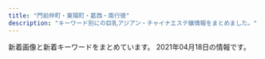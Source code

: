 ```yaml
---
title: "門前仲町・東陽町・葛西・南行徳"
description: "キーワード別にの巨乳アジアン・チャイナエステ嬢情報をまとめました。"
---
```


新着画像と新着キーワードをまとめています。
2021年04月18日の情報です。

<DmmAffiliateIns />
<KeywordTable
  shops={
    [
    {
        "name": "\u30b0\u30ea\u30fc\u30f3",
        "img_links": [
            "http://green-es.info/img/eri.jpg",
            "http://green-es.info/img/rika1.jpg",
            "http://green-es.info/images/3.jpg",
            "http://green-es.info/img/yuki1.jpg",
            "http://green-es.info/images/4.jpg",
            "http://green-es.info/images/tt.jpg",
            "http://green-es.info/images/rem.jpg",
            "http://green-es.info/images/news.jpg",
            "http://green-es.info/images/mobile.jpg",
            "http://green-es.info/img/yuki.jpg",
            "http://green-es.info/img/rika.jpg",
            "http://green-es.info/img/koko1.jpg",
            "http://green-es.info/images/6.jpg",
            "http://green-es.info/images/5.jpg",
            "http://green-es.info/images/tp.png",
            "http://green-es.info/images/interior.png",
            "http://green-es.info/images/1.jpg",
            "http://green-es.info/images/interior_t.jpg",
            "http://green-es.info/images/staff_t.jpg",
            "http://green-es.info/img/haru.jpg",
            "http://green-es.info/img/eri1.jpg",
            "http://green-es.info/images/2.jpg",
            "http://green-es.info/img/risa.jpg",
            "http://green-es.info/img/koko.jpg",
            "http://green-es.info/img/risa1.jpg",
            "http://green-es.info/img/haru1.jpg"
        ],
        "station": "\u6771\u967d\u753a\u99c52\u756a\u51fa\u53e3",
        "url": "http://green-es.info/",
        "keywords": {
            "86": 1,
            "92": 1,
            "89": 1,
            "87": 2,
            "85": 1
        }
    },
    {
        "keywords": {},
        "name": "CUTE GIRLS",
        "img_links": [],
        "url": "https://cg.uouono.com/",
        "station": "\u897f\u845b\u897f\u99c5\u5357\u53e3"
    },
    {
        "station": "\u6728\u5834\u99c5A4\u51fa\u53e3",
        "img_links": [
            "http://iyasinote.xyz/_src/20272573/b1.png",
            "http://iyasinote.xyz/_src/20272628/x1.png",
            "http://iyasinote.xyz/_src/23776260/wechatimg249_20180701185537417.jpg",
            "http://iyasinote.xyz/_src/20272567/sign.png",
            "http://iyasinote.xyz/_src/20272665/img20160204005259325917.jpg",
            "http://iyasinote.xyz/_src/20272626/sign.png",
            "http://iyasinote.xyz/_src/20272590/x1.png",
            "http://iyasinote.xyz/_src/20272570/dscf1336.jpg",
            "http://iyasinote.xyz/_src/20850011/s2.jpg",
            "http://iyasinote.xyz/_src/20272640/index_05.png",
            "http://iyasinote.xyz/_src/20272569/_x1m6343.jpg",
            "http://iyasinote.xyz/_src/20272575/sign.png",
            "http://iyasinote.xyz/_src/20272608/back.png",
            "http://iyasinote.xyz/_src/20272585/back.png",
            "http://iyasinote.xyz/_src/20272614/x1.png",
            "http://iyasinote.xyz/_src/20272588/sign.png",
            "http://iyasinote.xyz/_src/20272602/sign.png",
            "http://iyasinote.xyz/_src/23776259/wechatimg249_20180701185537417.jpg",
            "http://iyasinote.xyz/_src/20272583/tel.png",
            "http://iyasinote.xyz/_src/20272599/back.png",
            "http://iyasinote.xyz/_src/20272639/index_04.png",
            "http://iyasinote.xyz/_src/20272578/b1.png",
            "http://iyasinote.xyz/_src/20272568/img20151209023726260995.jpg",
            "http://iyasinote.xyz/_src/20272641/index_11.png",
            "http://iyasinote.xyz/_src/20850017/s3.jpg",
            "http://iyasinote.xyz/_src/20272642/index_08.png",
            "http://iyasinote.xyz/_src/20272623/back.png",
            "http://iyasinote.xyz/_src/20850006/s1.jpg",
            "http://iyasinote.xyz/_src/20272571/img20160403102850637767.jpg",
            "http://iyasinote.xyz/_src/20272668/info1.png",
            "http://iyasinote.xyz/_src/20272584/tel.png",
            "http://iyasinote.xyz/_src/20272683/s3.jpg",
            "http://iyasinote.xyz/_src/20272594/x3.png",
            "http://iyasinote.xyz/_src/20272631/x3.png",
            "http://iyasinote.xyz/_src/20272636/back.png",
            "http://iyasinote.xyz/_src/20272618/x3.png",
            "http://iyasinote.xyz/_src/21196925/img20180526163006762357.jpg",
            "http://iyasinote.xyz/_src/20272581/sign.png",
            "http://iyasinote.xyz/_src/20272684/s2.jpg",
            "http://iyasinote.xyz/_src/32108882/img20190623174539069990.jpg",
            "http://iyasinote.xyz/_src/20272644/s1.jpg",
            "http://iyasinote.xyz/_src/20272612/sign.png",
            "http://iyasinote.xyz/_src/20272643/index_09.png"
        ],
        "url": "http://iyasinote.xyz/",
        "keywords": {},
        "name": "\u30ea\u30d5\u30ec\u30c3\u30b7\u30e5"
    },
    {
        "keywords": {},
        "url": "http://k-rlx.com/",
        "img_links": [
            "http://k-rlx.com/images/index_13.jpg",
            "http://k-rlx.com/images/index_21.jpg",
            "http://k-rlx.com/girl/01.jpg",
            "http://k-rlx.com/images/index_22.jpg",
            "http://k-rlx.com/images/index_14.jpg",
            "http://k-rlx.com/images/sub_foot.png",
            "http://k-rlx.com/images/info_10.jpg",
            "http://k-rlx.com/images/index_09.jpg",
            "http://k-rlx.com/girl/03.jpg",
            "http://k-rlx.com/images/index_25.jpg",
            "http://k-rlx.com/images/info_11.jpg",
            "http://k-rlx.com/images/index_27.jpg",
            "http://k-rlx.com/images/index_31.jpg",
            "http://k-rlx.com/images/index_12.jpg",
            "http://k-rlx.com/images/index_16.jpg",
            "http://k-rlx.com/images/index_15.jpg",
            "http://k-rlx.com/images/index_24.jpg",
            "http://k-rlx.com/images/index_04.jpg",
            "http://k-rlx.com/images/index_23.jpg",
            "http://k-rlx.com/girl/04.jpg",
            "http://k-rlx.com/images/index_02.jpg",
            "http://k-rlx.com/images/rec_10.jpg",
            "http://k-rlx.com/girl/01a.jpg",
            "http://k-rlx.com/images/index_29.jpg",
            "http://k-rlx.com/images/index_01.jpg",
            "http://k-rlx.com/images/index_05.jpg",
            "http://k-rlx.com/girl/06.jpg",
            "http://k-rlx.com/images/index_26.jpg",
            "http://k-rlx.com/images/index_28.jpg",
            "http://k-rlx.com/girl/05.jpg",
            "http://k-rlx.com/images/index_32.jpg",
            "http://k-rlx.com/images/index_08.jpg",
            "http://k-rlx.com/girl/02.jpg",
            "http://k-rlx.com/images/rec_11.jpg",
            "http://k-rlx.com/images/index_10.jpg",
            "http://k-rlx.com/images/index_20.jpg",
            "http://k-rlx.com/images/index_30.jpg",
            "http://k-rlx.com/images/index_03.jpg",
            "http://k-rlx.com/images/index_06.jpg",
            "http://k-rlx.com/images/staff_10.jpg",
            "http://k-rlx.com/images/index_07.jpg",
            "http://k-rlx.com/images/index_17.jpg",
            "http://k-rlx.com/girl/00.jpg"
        ],
        "name": "\u3084\u3059\u3089\u304d",
        "station": "\u845b\u897f\u99c5\u535a\u7269\u9928\u53e3"
    },
    {
        "keywords": {
            "D": 8,
            "86": 2,
            "87": 6
        },
        "url": "http://www.onnanokaori.mensest.com/",
        "name": "\u5973\u306e\u9999\u308a",
        "img_links": [
            "http://www.onnanokaori.mensest.com/files/002.jpg",
            "http://www.onnanokaori.mensest.com/images/foot01.jpg",
            "http://www.onnanokaori.mensest.com/images/m-top003.jpg",
            "http://www.onnanokaori.mensest.com/files/005.jpg",
            "http://www.onnanokaori.mensest.com/files/001.jpg",
            "http://www.onnanokaori.mensest.com/images/call.png",
            "http://www.onnanokaori.mensest.com/files/003.jpg",
            "http://www.onnanokaori.mensest.com/images/m-head01.jpg"
        ],
        "station": "\u6d66\u5b89\u99c5\u5357\u53e3"
    },
    {
        "img_links": [
            "http://beautygirls-station.work/sp/img/t-r.jpg",
            "http://beautygirls-station.work/sp/img/pc.jpg",
            "http://beautygirls-station.work/img/st1.jpg",
            "http://beautygirls-station.work/img/rom.png",
            "http://beautygirls-station.work/sp/img/pic.jpg",
            "http://beautygirls-station.work/img/sta3.jpg",
            "http://beautygirls-station.work/sp/img/sys.jpg",
            "http://beautygirls-station.work/img/sta1.jpg",
            "http://beautygirls-station.work/sp/img/st2.jpg",
            "http://beautygirls-station.work/sp/img/time.jpg",
            "http://beautygirls-station.work/img/st2.jpg",
            "http://beautygirls-station.work/img/sta2.jpg",
            "http://beautygirls-station.work/sp/img/p1.jpg",
            "http://beautygirls-station.work/img/st3.jpg",
            "http://beautygirls-station.work/sp/img/p2.jpg",
            "http://beautygirls-station.work/sp/img/st1.jpg",
            "http://beautygirls-station.work/img/mo.png",
            "http://beautygirls-station.work/sp/img/p3.jpg",
            "http://beautygirls-station.work/sp/img/t-s.jpg",
            "http://beautygirls-station.work/sp/img/t-a.jpg",
            "http://beautygirls-station.work/sp/img/t-t.jpg",
            "http://beautygirls-station.work/sp/img/botton.jpg",
            "http://beautygirls-station.work/img/s2.jpg",
            "http://beautygirls-station.work/img/s3.jpg",
            "http://beautygirls-station.work/sp/img/st3.jpg",
            "http://beautygirls-station.work/sp/img/add.jpg",
            "http://beautygirls-station.work/sp/img/info.jpg",
            "http://beautygirls-station.work/sp/img/t-o.jpg",
            "http://beautygirls-station.work/img/bottom.png",
            "http://beautygirls-station.work/sp/img/tel.jpg",
            "http://beautygirls-station.work/img/nos.jpg",
            "http://beautygirls-station.work/img/s1.jpg",
            "http://beautygirls-station.work/img/bod.png",
            "http://beautygirls-station.work/sp/img/tit.jpg"
        ],
        "name": "\u7f8e\u5c11\u5973\u770b\u8b77\u30b9\u30c6\u30fc\u30b7\u30e7\u30f3",
        "url": "http://beautygirls-station.work/",
        "keywords": {
            "E": 2,
            "87": 2,
            "D": 2,
            "85": 2,
            "86": 2,
            "C": 12
        },
        "station": "\u9580\u524d\u4ef2\u753a\u99c53\u756a\u51fa\u53e3"
    },
    {
        "keywords": {
            "F": 4,
            "E": 4,
            "D": 2,
            "84": 2,
            "88": 8,
            "87": 2,
            "C": 16
        },
        "url": "http://www.mens-royal.com/",
        "img_links": [
            "http://www.mens-royal.com/images/mobile.jpg",
            "http://www.mens-royal.com/files/063-02.jpg",
            "http://www.mens-royal.com/files/042.jpg",
            "http://www.mens-royal.com/images/room1.jpg",
            "http://www.mens-royal.com/images/s_news.png",
            "http://www.mens-royal.com/files/063.jpg",
            "http://www.mens-royal.com/files/071.jpg",
            "http://www.mens-royal.com/files/057.jpg",
            "http://www.mens-royal.com/files/072.jpg",
            "http://www.mens-royal.com/images/girl-z1.jpg",
            "http://www.mens-royal.com/files/057-02.jpg",
            "http://www.mens-royal.com/images/top01.jpg",
            "http://www.mens-royal.com/images/room4.jpg",
            "http://www.mens-royal.com/files/067.jpg",
            "http://www.mens-royal.com/files/071-02.jpg",
            "http://www.mens-royal.com/images/link/koko_200x40.png",
            "http://www.mens-royal.com/images/s_staff.png",
            "http://www.mens-royal.com/files/067-02.jpg",
            "http://www.mens-royal.com/images/s_pick.png",
            "http://www.mens-royal.com/images/room2.jpg",
            "http://www.mens-royal.com/files/042-02.jpg",
            "http://www.mens-royal.com/images/room3.jpg",
            "http://www.mens-royal.com/images/girl-z2.jpg",
            "http://www.mens-royal.com/images/top02.jpg",
            "http://www.mens-royal.com/images/s_link.png",
            "http://www.mens-royal.com/files/072-02.jpg",
            "http://www.mens-royal.com/images/nbj3.jpg",
            "http://www.mens-royal.com/images/s_mobile.png"
        ],
        "name": "Royal\uff5e\u30ed\u30a4\u30e4\u30eb\uff5e",
        "station": "\u845b\u897f\u99c5\u897f\u53e3"
    },
    {
        "station": "\u884c\u5fb3\u99c5\u5317\u53e3",
        "keywords": {
            "E": 6,
            "\u30bb\u30af\u30b7\u30fc": 58,
            "F": 76,
            "G": 1
        },
        "name": "Aries \u30a2\u30ea\u30a8\u30b9",
        "url": "http://es-chinese.info/",
        "img_links": [
            "http://es-chinese.info/wp-content/uploads/2021/01/aoyixd5_\u526f\u672c-500x750.jpg",
            "http://es-chinese.info/wp-content/uploads/2020/11/mayixd2_\u526f\u672c-552x1024.jpg",
            "http://es-chinese.info/wp-content/uploads/2021/04/miyukixd5_\u526f\u672c.jpg",
            "http://es-chinese.info/wp-content/uploads/2021/01/aoyixd3_\u526f\u672c-500x750.jpg",
            "http://es-chinese.info/wp-content/uploads/2020/04/hina1_\u526f\u672c-167x300.jpg",
            "http://es-chinese.info/wp-content/uploads/2021/01/eri2_\u526f\u672c-228x300.jpg",
            "http://es-chinese.info/wp-content/uploads/2021/04/miyukixd5_\u526f\u672c-500x750.jpg",
            "http://es-chinese.info/wp-content/uploads/2020/11/yukina2_\u526f\u672c-209x300.jpg",
            "http://es-chinese.info/wp-content/uploads/2020/11/mayixd2_\u526f\u672c.jpg",
            "http://es-chinese.info/wp-content/uploads/2021/01/eri2_\u526f\u672c-500x750.jpg",
            "http://es-chinese.info/wp-content/uploads/2021/02/mireyixd3_\u526f\u672c.jpg",
            "http://es-chinese.info/wp-content/uploads/2019/12/WeChat-Image_20191207141006-768x1024.jpg",
            "http://es-chinese.info/wp-content/themes/template-salon2/images/bnr.jpg",
            "http://es-chinese.info/wp-content/uploads/2021/01/aoyixd5_\u526f\u672c.jpg",
            "http://es-chinese.info/wp-content/uploads/2021/04/miyukixd5_\u526f\u672c-225x300.jpg",
            "http://es-chinese.info/wp-content/uploads/2020/12/haruxd1_\u526f\u672c-576x1024.jpg",
            "http://es-chinese.info/wp-content/uploads/2021/04/miyukixd2_\u526f\u672c-500x750.jpg",
            "http://es-chinese.info/wp-content/uploads/2019/12/WeChat-Image_20191207141003.jpg",
            "http://es-chinese.info/wp-content/themes/template-salon2/images/main1.jpg",
            "http://es-chinese.info/wp-content/uploads/2021/01/aoyixd5_\u526f\u672c-212x300.jpg",
            "http://es-chinese.info/wp-content/uploads/2021/02/mireyixd4_\u526f\u672c.jpg",
            "http://es-chinese.info/wp-content/uploads/2020/11/mayixd1_\u526f\u672c_\u526f\u672c-500x750.jpg",
            "http://es-chinese.info/wp-content/uploads/2020/11/sayumixd1_\u526f\u672c-218x300.jpg",
            "http://es-chinese.info/wp-content/uploads/2021/01/aoyixd4_\u526f\u672c-212x300.jpg",
            "http://es-chinese.info/wp-content/uploads/2020/11/yukina1_\u526f\u672c-212x300.jpg",
            "http://es-chinese.info/wp-content/uploads/2021/02/mireyixd4_\u526f\u672c-500x750.jpg",
            "http://es-chinese.info/wp-content/uploads/2020/11/yukina1_\u526f\u672c-500x750.jpg",
            "http://es-chinese.info/wp-content/uploads/2021/04/miyukixd6_\u526f\u672c-225x300.jpg",
            "http://es-chinese.info/wp-content/uploads/2021/04/miyukixd6_\u526f\u672c-500x750.jpg",
            "http://es-chinese.info/wp-content/uploads/2019/12/WeChat-Image_20191207141010-768x1024.jpg",
            "http://es-chinese.info/wp-content/themes/template-salon2/images/noimg.jpg",
            "http://es-chinese.info/wp-content/uploads/2021/02/mireyixd3_\u526f\u672c-221x300.jpg",
            "http://es-chinese.info/wp-content/uploads/2021/04/miyukixd2_\u526f\u672c.jpg",
            "http://es-chinese.info/wp-content/uploads/2020/11/sayumixd3_\u526f\u672c-218x300.jpg",
            "http://es-chinese.info/wp-content/uploads/2021/01/eri2_\u526f\u672c.jpg",
            "http://es-chinese.info/wp-content/uploads/2020/11/mayixd2_\u526f\u672c-500x750.jpg",
            "http://es-chinese.info/wp-content/uploads/2020/12/haruxd1_\u526f\u672c-500x750.jpg",
            "http://es-chinese.info/wp-content/uploads/2020/11/mayixd2_\u526f\u672c-162x300.jpg",
            "http://es-chinese.info/wp-content/uploads/2020/11/akane6_\u526f\u672c-162x300.jpg",
            "http://es-chinese.info/wp-content/uploads/2021/01/aoyixd3_\u526f\u672c.jpg",
            "http://es-chinese.info/wp-content/uploads/2020/09/ayimixd_\u526f\u672c-1-577x1024.jpg",
            "http://es-chinese.info/wp-content/uploads/2020/12/haruxd2_\u526f\u672c-169x300.jpg",
            "http://es-chinese.info/wp-content/themes/template-salon2/images/header-tel.png",
            "http://es-chinese.info/wp-content/uploads/2020/09/ayimixd_\u526f\u672c-1-169x300.jpg",
            "http://es-chinese.info/wp-content/uploads/2020/11/yukina2_\u526f\u672c-500x750.jpg",
            "http://es-chinese.info/wp-content/uploads/2020/11/yukina2_\u526f\u672c.jpg",
            "http://es-chinese.info/wp-content/uploads/2020/11/akanexd5_\u526f\u672c-500x750.jpg",
            "http://es-chinese.info/wp-content/uploads/2021/01/eri1_\u526f\u672c-500x750.jpg",
            "http://es-chinese.info/wp-content/uploads/2021/01/eri1_\u526f\u672c.jpg",
            "http://es-chinese.info/wp-content/uploads/2020/11/mayixd1_\u526f\u672c_\u526f\u672c.jpg",
            "http://es-chinese.info/wp-content/uploads/2020/09/ayimixd_\u526f\u672c-1-500x750.jpg",
            "http://es-chinese.info/wp-content/uploads/2021/01/eri1_\u526f\u672c-752x1024.jpg",
            "http://es-chinese.info/wp-content/uploads/2021/04/miyukixd6_\u526f\u672c.jpg",
            "http://es-chinese.info/wp-content/uploads/2021/02/mireyixd3_\u526f\u672c-500x750.jpg",
            "http://es-chinese.info/wp-content/uploads/2020/11/mayixd1_\u526f\u672c_\u526f\u672c-165x300.jpg",
            "http://es-chinese.info/wp-content/uploads/2020/11/sayumixd1_\u526f\u672c-500x750.jpg",
            "http://es-chinese.info/wp-content/uploads/2020/11/yukina1_\u526f\u672c.jpg",
            "http://es-chinese.info/wp-content/uploads/2020/11/sayumixd1_\u526f\u672c.jpg",
            "http://es-chinese.info/wp-content/uploads/2020/11/akanexd5_\u526f\u672c-745x1024.jpg",
            "http://es-chinese.info/wp-content/uploads/2020/11/sayumixd2_\u526f\u672c-221x300.jpg",
            "http://es-chinese.info/wp-content/uploads/2021/01/aoyixd3_\u526f\u672c-212x300.jpg",
            "http://es-chinese.info/wp-content/uploads/2020/11/ayimixd3_\u526f\u672c-169x300.jpg",
            "http://es-chinese.info/wp-content/uploads/2019/12/WeChat-Image_20191207140959.jpg",
            "http://es-chinese.info/wp-content/uploads/2021/01/eri1_\u526f\u672c-220x300.jpg",
            "http://es-chinese.info/wp-content/uploads/2020/12/haruxd1_\u526f\u672c-169x300.jpg"
        ]
    },
    {
        "station": "\u884c\u5fb3\u99c5\u5357\u53e3",
        "keywords": {
            "86": 9,
            "83": 5,
            "85": 4,
            "82": 3,
            "89": 1,
            "D": 15,
            "F": 1,
            "87": 5,
            "E": 3,
            "C": 8,
            "90": 1,
            "84": 1
        },
        "name": "Honey Honey \u30fb\u30cf\u30cb\u30fc\u30cf\u30cb\u30fc",
        "img_links": [
            "http://honey-honey.oks.bz/photos/sites/12/2018/08/2018082509443047.jpg",
            "http://honey-honey.oks.bz/photos/sites/12/2018/06/2018062609292113.jpg",
            "http://honey-honey.oks.bz/photos/sites/12/2021/03/2021031516515050.jpg",
            "http://honey-honey.oks.bz/photos/sites/12/2020/12/2020122317262280.jpg",
            "http://honey-honey.oks.bz/photos/sites/12/2020/02/2020021813422714.jpg",
            "http://honey-honey.oks.bz/images/top.png",
            "http://honey-honey.oks.bz/photos/sites/12/2018/05/2018052507565947.jpg",
            "http://honey-honey.oks.bz/photos/sites/12/2018/09/2018091109422420.jpg",
            "http://honey-honey.oks.bz/photos/sites/12/2020/12/2020120213320379.jpg",
            "http://honey-honey.oks.bz/photos/sites/12/2020/01/2020012916562962.jpg",
            "http://honey-honey.oks.bz/photos/sites/12/2019/09/2019092614582660.jpg",
            "http://honey-honey.oks.bz/photos/sites/12/2020/12/2020122317270920.jpg",
            "http://honey-honey.oks.bz/photos/sites/12/2018/08/2018083009422342.jpg",
            "http://honey-honey.oks.bz/images/room1.jpg",
            "http://honey-honey.oks.bz/photos/sites/12/2020/12/202012161830054.jpg",
            "http://honey-honey.oks.bz/photos/sites/12/2019/09/2019090915443421.jpg",
            "http://honey-honey.oks.bz/photos/sites/12/2020/02/2020022712250768.jpg",
            "http://honey-honey.oks.bz/photos/sites/12/2020/10/2020102718213243.jpg",
            "http://honey-honey.oks.bz/images/s_staff.png",
            "http://honey-honey.oks.bz/photos/sites/12/2018/05/2018052507565915.jpg",
            "http://honey-honey.oks.bz/photos/sites/12/2020/01/2020010912552782.jpg",
            "http://honey-honey.oks.bz/photos/sites/12/2018/10/2018100114043182.jpg",
            "http://honey-honey.oks.bz/images/s_link.png",
            "http://honey-honey.oks.bz/photos/sites/12/2021/03/2021032318094325.jpg",
            "http://honey-honey.oks.bz/photos/sites/12/2018/05/201805250756593.jpg",
            "http://honey-honey.oks.bz/photos/sites/12/2019/07/2019073011000090.jpg",
            "http://honey-honey.oks.bz/images/s_face.jpg",
            "http://honey-honey.oks.bz/photos/sites/12/2018/12/2018121114310827.jpg",
            "http://honey-honey.oks.bz/photos/sites/12/2019/01/2019010713202685.jpg",
            "http://honey-honey.oks.bz/images/room2.jpg",
            "http://honey-honey.oks.bz/photos/sites/12/2021/01/2021010819070927.jpg",
            "http://honey-honey.oks.bz/images/s_news.jpg",
            "http://honey-honey.oks.bz/photos/sites/12/2019/03/2019031519301066.jpg",
            "http://honey-honey.oks.bz/images/s_mobile.jpg",
            "http://gekkou2.a1.ies.bz/upload/sites/12/2021/03/2021032318094325.jpg",
            "http://honey-honey.oks.bz/images/mobile.jpg",
            "http://honey-honey.oks.bz/photos/sites/12/2020/06/202006221317315.jpg",
            "http://honey-honey.oks.bz/photos/sites/12/2018/11/2018112411391860.jpg",
            "http://honey-honey.oks.bz/photos/sites/12/2020/01/2020010611404957.jpg",
            "http://honey-honey.oks.bz/photos/sites/12/2020/07/2020072713102372.jpg"
        ],
        "url": "http://honey-honey.oks.bz/"
    },
    {
        "img_links": [
            "http://www.momiyoshi.mesthe.com/files/003-02.jpg",
            "http://www.momiyoshi.mesthe.com/images/icon_top.png",
            "http://www.momiyoshi.mesthe.com/files/012.jpg",
            "http://www.momiyoshi.mesthe.com/files/011-02.jpg",
            "http://www.momiyoshi.mesthe.com/files/011.jpg",
            "http://www.momiyoshi.mesthe.com/files/005-02.jpg",
            "http://www.momiyoshi.mesthe.com/files/008.jpg",
            "http://www.momiyoshi.mesthe.com/files/004-02.jpg",
            "http://www.momiyoshi.mesthe.com/images/icon_staff.png",
            "http://www.momiyoshi.mesthe.com/files/003.jpg",
            "http://www.momiyoshi.mesthe.com/files/004.jpg",
            "http://www.momiyoshi.mesthe.com/files/002.jpg",
            "http://www.momiyoshi.mesthe.com/files/001-02.jpg",
            "http://www.momiyoshi.mesthe.com/files/002-02.jpg",
            "http://www.momiyoshi.mesthe.com/images/mainImg_sub.jpg",
            "http://www.momiyoshi.mesthe.com/files/005.jpg",
            "http://www.momiyoshi.mesthe.com/images/icon_tel.png",
            "http://www.momiyoshi.mesthe.com/images/icon_info.png",
            "http://www.momiyoshi.mesthe.com/files/013.jpg",
            "http://www.momiyoshi.mesthe.com/files/012-02.jpg",
            "http://www.momiyoshi.mesthe.com/images/btn2.png",
            "http://www.momiyoshi.mesthe.com/images/mainImg_sub2.jpg",
            "http://www.momiyoshi.mesthe.com/files/001.jpg",
            "http://www.momiyoshi.mesthe.com/files/008-02.jpg",
            "http://www.momiyoshi.mesthe.com/files/013-02.jpg"
        ],
        "name": "momiyoshi",
        "url": "http://www.momiyoshi.mesthe.com/",
        "station": "\u9580\u524d\u4ef2\u753a\u99c56\u756a\u51fa\u53e3",
        "keywords": {
            "87": 16,
            "86": 12,
            "85": 8,
            "D": 24,
            "C": 12
        }
    },
    {
        "station": "\u897f\u845b\u897f\u99c5\u5317\u53e3",
        "img_links": [
            "http://azzurri.esthe.me/images/side_card.jpg",
            "http://azzurri.esthe.me/images/img_service01.jpg",
            "http://azzurri.esthe.me/images/img_service05.jpg",
            "http://azzurri.esthe.me/images/staffend.png",
            "http://azzurri.esthe.me/photos/sites/28/2021/04/2021041121350893.jpg",
            "http://azzurri.esthe.me/photos/sites/28/2021/02/2021022717462646.jpg",
            "http://azzurri.esthe.me/images/img_service03.jpg",
            "http://azzurri.esthe.me/photos/sites/28/2021/02/202102242025374.jpg",
            "http://azzurri.esthe.me/images/side_nav01.jpg",
            "http://azzurri.esthe.me/photos/sites/28/2021/04/2021040819573681.jpg",
            "http://azzurri.esthe.me/photos/sites/28/2021/04/2021040713391519.jpg",
            "http://azzurri.esthe.me/images/side_nav03.jpg",
            "http://azzurri.esthe.me/photos/sites/28/2021/04/2021041713450537.jpg",
            "http://azzurri.esthe.me/images/tit_pick.jpg",
            "http://azzurri.esthe.me/images/side_nav04.jpg",
            "http://azzurri.esthe.me/photos/sites/28/2020/04/2020040122373245.jpg",
            "http://azzurri.esthe.me/images/img_service04.jpg",
            "http://azzurri.esthe.me/images/com_tel.jpg",
            "http://azzurri.esthe.me/images/img_service08.jpg",
            "http://azzurri.esthe.me/images/bg_com01.jpg",
            "http://azzurri.esthe.me/images/img_service06.jpg",
            "http://azzurri.esthe.me/images/tit_news.jpg",
            "http://azzurri.esthe.me/images/room3.jpg",
            "http://azzurri.esthe.me/images/side_nav02.jpg",
            "http://azzurri.esthe.me/images/room5.jpg",
            "http://azzurri.esthe.me/photos/sites/28/2020/04/2020040120580520.jpg",
            "http://azzurri.esthe.me/images/room1.jpg",
            "http://azzurri.esthe.me/images/re.png",
            "http://azzurri.esthe.me/images/top.png",
            "http://azzurri.esthe.me/images/tit_service.jpg",
            "http://azzurri.esthe.me/images/room4.jpg",
            "http://azzurri.esthe.me/images/tit_staff.jpg",
            "http://azzurri.esthe.me/images/room2.jpg",
            "http://azzurri.esthe.me/images/sidebg1.png",
            "http://azzurri.esthe.me/images/img_service02.jpg",
            "http://azzurri.esthe.me/images/img_service07.jpg",
            "http://azzurri.esthe.me/images/side_nav05.jpg",
            "http://azzurri.esthe.me/images/bg_com03.jpg",
            "http://azzurri.esthe.me/photos/sites/28/2021/04/2021040819175893.jpg",
            "http://azzurri.esthe.me/images/sidebg.png"
        ],
        "url": "http://azzurri.esthe.me/",
        "keywords": {
            "F": 3,
            "94": 3,
            "G": 9,
            "88": 3,
            "H": 12,
            "C": 16,
            "92": 15,
            "90": 6,
            "\u30bb\u30af\u30b7\u30fc": 7,
            "D": 3
        },
        "name": "\u3082\u3057\u304b\u3057\u305f\u3089"
    },
    {
        "url": "http://wientry.work/",
        "station": "\u884c\u5fb3\u99c5",
        "name": "\u30e9\u30d6\u30ea\u30fc",
        "img_links": [
            "http://wientry.work/static/picture/top01.png",
            "http://wientry.work/uploads/210204/1-2102041454259C.jpg",
            "http://wientry.work/static/picture/top003.jpg",
            "http://wientry.work/static/picture/right.jpg",
            "http://wientry.work/static/picture/left.jpg",
            "http://wientry.work/uploads/210204/1-210204145321421.jpg",
            "http://wientry.work/static/picture/nav-001.png",
            "http://wientry.work/static/picture/nav-004.png",
            "http://wientry.work/static/picture/nav-002.png",
            "http://wientry.work/static/picture/nav-005.png",
            "http://wientry.work/uploads/210204/1-2102041451144E.jpg",
            "http://wientry.work/static/picture/tel.png",
            "http://wientry.work/static/picture/nav-006.png",
            "http://wientry.work/static/picture/nav-003.png"
        ],
        "keywords": {
            "88": 1,
            "D": 2,
            "85": 1,
            "C": 1,
            "84": 1
        }
    },
    {
        "station": "\u6728\u5834\u99c54b\u51fa\u53e3",
        "url": "https://chokoi.tyo.cm/",
        "img_links": [
            "https://chokoi.tyo.cm/images/link_nav02.jpg",
            "https://chokoi.tyo.cm/images/room4.jpg",
            "https://chokoi.tyo.cm/images/link_nav04.jpg",
            "https://chokoi.tyo.cm/photos/sites/79/2021/03/2021030906125324.jpg",
            "https://chokoi.tyo.cm/images/sp_nav01.png",
            "https://chokoi.tyo.cm/images/sp_nav03.png",
            "https://chokoi.tyo.cm/images/img_service02.jpg",
            "https://chokoi.tyo.cm/images/link_nav01.jpg",
            "https://chokoi.tyo.cm/images/link_nav03.jpg",
            "https://chokoi.tyo.cm/images/room3.jpg",
            "https://chokoi.tyo.cm/images/sp_top.jpg",
            "https://chokoi.tyo.cm/images/img_service03.jpg",
            "https://chokoi.tyo.cm/photos/sites/79/2021/03/2021030906125267.jpg",
            "https://chokoi.tyo.cm/images/sp_tit_news.png",
            "https://chokoi.tyo.cm/images/room1.jpg",
            "https://chokoi.tyo.cm/photos/sites/79/2021/03/2021030906125613.jpg",
            "https://chokoi.tyo.cm/photos/sites/79/2021/04/2021040405151563.jpg",
            "https://chokoi.tyo.cm/images/card.png",
            "https://chokoi.tyo.cm/images/re.png",
            "https://chokoi.tyo.cm/photos/sites/79/2021/03/2021030906125066.jpg",
            "https://chokoi.tyo.cm/images/sp_tit_staff.png",
            "https://chokoi.tyo.cm/images/link_nav06.jpg",
            "https://chokoi.tyo.cm/images/img_service01.jpg",
            "https://chokoi.tyo.cm/images/sp_end.jpg",
            "https://chokoi.tyo.cm/images/room2.jpg",
            "https://chokoi.tyo.cm/images/sp_nav02.png",
            "https://chokoi.tyo.cm/images/end.png",
            "https://chokoi.tyo.cm/images/top.png",
            "https://chokoi.tyo.cm/photos/sites/79/2021/04/2021040405151464.jpg",
            "https://chokoi.tyo.cm/images/link_nav05.jpg",
            "https://chokoi.tyo.cm/photos/sites/79/2021/03/202103090612546.jpg"
        ],
        "keywords": {
            "D": 28,
            "86": 7,
            "87": 7,
            "E": 14,
            "C": 13,
            "83": 7,
            "88": 7,
            "85": 14
        },
        "name": "Loves \u30e9\u30d0\u30fc\u30ba"
    },
    {
        "name": "\u6d77\u306e\u611b",
        "url": "http://www.uminoai.esjp.info/",
        "img_links": [
            "http://www.uminoai.esjp.info/files/010-03.jpg",
            "http://www.uminoai.esjp.info/files/005-02.jpg",
            "http://www.uminoai.esjp.info/files/003-03.jpg",
            "http://www.uminoai.esjp.info/files/014-03.jpg",
            "http://www.uminoai.esjp.info/files/002-03.jpg",
            "http://www.uminoai.esjp.info/files/006-02.jpg",
            "http://www.uminoai.esjp.info/files/012.jpg",
            "http://www.uminoai.esjp.info/files/005.jpg",
            "http://www.uminoai.esjp.info/files/015-02.jpg",
            "http://www.uminoai.esjp.info/files/014-02.jpg",
            "http://www.uminoai.esjp.info/files/011-02.jpg",
            "http://www.uminoai.esjp.info/files/013-02.jpg",
            "http://www.uminoai.esjp.info/files/013-03.jpg",
            "http://www.uminoai.esjp.info/img/top-img01.png",
            "http://www.uminoai.esjp.info/files/001.jpg",
            "http://www.uminoai.esjp.info/files/004.jpg",
            "http://www.uminoai.esjp.info/files/006-03.jpg",
            "http://www.uminoai.esjp.info/files/013.jpg",
            "http://www.uminoai.esjp.info/files/001-02.jpg",
            "http://www.uminoai.esjp.info/files/008-03.jpg",
            "http://www.uminoai.esjp.info/files/011.jpg",
            "http://www.uminoai.esjp.info/files/015-03.jpg",
            "http://www.uminoai.esjp.info/files/004-02.jpg",
            "http://www.uminoai.esjp.info/files/004-03.jpg",
            "http://www.uminoai.esjp.info/files/010-02.jpg",
            "http://www.uminoai.esjp.info/files/011-03.jpg",
            "http://www.uminoai.esjp.info/files/002-02.jpg",
            "http://www.uminoai.esjp.info/photo_news/upimg/26042605d76044c4a6_0.jpg",
            "http://www.uminoai.esjp.info/files/012-02.jpg",
            "http://www.uminoai.esjp.info/files/010.jpg",
            "http://www.uminoai.esjp.info/img/top-img02.png",
            "http://www.uminoai.esjp.info/img/tel.png",
            "http://www.uminoai.esjp.info/files/008.jpg",
            "http://www.uminoai.esjp.info/files/006.jpg",
            "http://www.uminoai.esjp.info/img/top-img03.png",
            "http://www.uminoai.esjp.info/files/012-03.jpg",
            "http://www.uminoai.esjp.info/files/003-02.jpg",
            "http://www.uminoai.esjp.info/files/001-03.jpg",
            "http://www.uminoai.esjp.info/files/007.jpg",
            "http://www.uminoai.esjp.info/files/003.jpg",
            "http://www.uminoai.esjp.info/files/008-02.jpg",
            "http://www.uminoai.esjp.info/files/005-03.jpg",
            "http://www.uminoai.esjp.info/files/002.jpg",
            "http://www.uminoai.esjp.info/files/015.jpg",
            "http://www.uminoai.esjp.info/files/014.jpg",
            "http://www.uminoai.esjp.info/files/007-02.jpg",
            "http://www.uminoai.esjp.info/img/call.png",
            "http://www.uminoai.esjp.info/photo_news/upimg/40291606172335a1fb_0.jpg",
            "http://www.uminoai.esjp.info/files/007-03.jpg"
        ],
        "keywords": {
            "84": 2,
            "86": 2,
            "G": 4,
            "89": 8,
            "85": 8,
            "90": 2,
            "C": 12,
            "F": 2,
            "E": 6,
            "D": 4,
            "88": 2,
            "87": 2
        },
        "station": "\u845b\u897f\u99c5\u5317\u53e3"
    },
    {
        "keywords": {
            "\u4e73": 1
        },
        "name": "MINAEN",
        "url": "https://277025115.wixsite.com/mysite-1/",
        "img_links": [
            "https://static.wixstatic.com/media/0e987e_66dae9fff67a4a7a8ae0dc9e20f796f8~mv2.png",
            "https://static.wixstatic.com/media/0e987e_4eea8036a1684d93b818072fe6423fa4~mv2.jpg",
            "https://static.wixstatic.com/media/0e987e_cfdd0d64f4194102b1b5e79b9f13ab93~mv2_d_3225_2419_s_4_2.jpg",
            "https://static.wixstatic.com/media/0e987e_1b192f7e81e74112b0226c8e6a717c8f~mv2.jpg",
            "https://static.wixstatic.com/media/1fd55af04cc9e233f6ca4e29b72ebb00.png",
            "https://static.wixstatic.com/media/0e987e_04865866db29405f837253bbbb514370~mv2.jpg",
            "https://static.wixstatic.com/media/0e987e_ecd7951dee7f42ee8d19da6acf10e545~mv2.png",
            "https://static.wixstatic.com/media/0e987e_f81114d4a5824d15974d25ecb4b8bdf0~mv2.png",
            "https://static.wixstatic.com/media/0e987e_a1b224f50322408086988edc5198b273~mv2.jpg",
            "https://static.wixstatic.com/media/0e987e_1679ce0bb843404cba048e3d4a181a6c~mv2_d_2207_3225_s_2.jpg",
            "https://static.wixstatic.com/media/41d000_8ebb7d13d81ea4139c54644b997e8076.png",
            "https://static.wixstatic.com/media/0e987e_64a2635496c2491d87b7a6c3e2a3199f~mv2.png",
            "https://static.wixstatic.com/media/0e987e_88bebfebb7174ba7b6cbf72e7d9319e7~mv2.jpeg"
        ],
        "station": "\u7be0\u5d0e\u99c5\u897f\u53e3"
    },
    {
        "keywords": {
            "\u80f8": 1
        },
        "img_links": [
            "http://lavender01.com/wp-content/uploads/2018/02/3-2-330x493.jpg",
            "http://lavender01.com/wp-content/uploads/2018/02/m_gallery.png",
            "http://lavender01.com/wp-content/uploads/2021/02/1614162605651-1.jpg",
            "http://lavender01.com/wp-content/uploads/2019/04/1558518421316.jpg",
            "http://lavender01.com/wp-content/uploads/2018/02/3-2.jpg",
            "http://lavender01.com/wp-content/uploads/2018/02/m_top-1.png",
            "http://lavender01.com/wp-content/uploads/2021/02/1614162605651.jpg",
            "http://lavender01.com/wp-content/plugins/wpfront-scroll-top/images/icons/103.png",
            "http://lavender01.com/wp-content/uploads/2019/04/1558518416960.jpg",
            "http://lavender01.com/wp-content/uploads/2018/02/5-2-330x493.jpg",
            "http://lavender01.com/wp-content/uploads/2020/11/PQTz07QdWarnUrS1607842853_1607842875.jpg",
            "http://lavender01.com/wp-content/uploads/2018/02/2-2.jpg",
            "http://lavender01.com/wp-content/uploads/2020/11/987.jpg",
            "http://lavender01.com/wp-content/uploads/2018/02/qr.jpg",
            "http://lavender01.com/wp-content/uploads/2020/11/uam1gRClIJWQsaK1607842826_1607842842.jpg",
            "http://lavender01.com/wp-content/uploads/2020/11/1606713863690.jpg",
            "http://lavender01.com/wp-content/uploads/2020/11/22258963llll.jpg",
            "http://lavender01.com/wp-content/uploads/2018/02/1-2-330x493.jpg",
            "http://lavender01.com/wp-content/uploads/2018/02/m_therapist.png",
            "http://lavender01.com/wp-content/uploads/2018/02/4-2.jpg",
            "http://lavender01.com/wp-content/uploads/2018/02/6.jpg",
            "http://lavender01.com/wp-content/uploads/2018/02/2-2-330x493.jpg",
            "http://lavender01.com/wp-content/uploads/2018/07/321.jpg",
            "http://lavender01.com/wp-content/uploads/2020/11/44.jpg",
            "http://lavender01.com/wp-content/uploads/2021/02/1614162600997.jpg",
            "http://lavender01.com/wp-content/uploads/2018/02/5-2.jpg",
            "http://lavender01.com/wp-content/uploads/2018/03/sys4.jpg",
            "http://lavender01.com/wp-content/uploads/2020/11/33.jpg",
            "http://lavender01.com/wp-content/uploads/2018/02/1-2.jpg",
            "http://lavender01.com/wp-content/uploads/2020/11/SSfYZs6CdoQYwW01606714654_1606714696.jpg"
        ],
        "url": "http://lavender01.com/",
        "station": "\u845b\u897f\u99c5",
        "name": "Lavender \uff5e\u30e9\u30d9\u30f3\u30c0\u30fc\uff5e"
    },
    {
        "name": "ANGEL BEAUTY",
        "station": "\u9580\u524d\u4ef2\u753a\u99c51\u756a\u53e3",
        "url": "http://angelbeauty.iest.jp/",
        "keywords": {},
        "img_links": [
            "http://angelbeauty.iest.jp/images/staff_image/staff_01.jpg",
            "http://angelbeauty.iest.jp/images/home/indnx_sale.png",
            "http://angelbeauty.iest.jp/images/top/top_06.jpg",
            "http://angelbeauty.iest.jp/images/top/top_04.jpg",
            "http://angelbeauty.iest.jp/images/gallery/gallery_2.jpg",
            "http://angelbeauty.iest.jp/images/home/QR.png",
            "http://angelbeauty.iest.jp/images/top/top_02.jpg",
            "http://angelbeauty.iest.jp/images/top/top_01.jpg",
            "http://angelbeauty.iest.jp/images/home/indnx_qr.jpg",
            "http://angelbeauty.iest.jp/images/home/indnx_phone.jpg",
            "http://angelbeauty.iest.jp/images/index_btm.jpg",
            "http://angelbeauty.iest.jp/images/home/top.jpg",
            "http://angelbeauty.iest.jp/images/staff_image/staff_02.jpg",
            "http://angelbeauty.iest.jp/images/flash_b.jpg",
            "http://angelbeauty.iest.jp/images/gallery/gallery_1.jpg",
            "http://angelbeauty.iest.jp/images/gallery/gallery_4.jpg",
            "http://angelbeauty.iest.jp/images/gallery/gallery_d.jpg",
            "http://angelbeauty.iest.jp/images/home/indnx_re.jpg",
            "http://angelbeauty.iest.jp/images/gallery/gallery_c.jpg",
            "http://angelbeauty.iest.jp/images/staff_image/staff_04.jpg",
            "http://angelbeauty.iest.jp/images/gallery/gallery_a.jpg",
            "http://angelbeauty.iest.jp/images/gallery/gallery_3.jpg",
            "http://angelbeauty.iest.jp/images/gallery/gallery_b.jpg",
            "http://angelbeauty.iest.jp/images/top/top_08.png",
            "http://angelbeauty.iest.jp/images/flash_a.jpg",
            "http://angelbeauty.iest.jp/images/staff_image/staff_03.jpg",
            "http://angelbeauty.iest.jp/images/top/top_03.jpg",
            "http://angelbeauty.iest.jp/images/top/top_05.jpg"
        ]
    },
    {
        "station": "\u9580\u524d\u4ef2\u753a\u99c55\u756a\u51fa\u53e3",
        "url": "http://www.es-orion.click/",
        "name": "\u30aa\u30ea\u30aa\u30f3",
        "keywords": {},
        "img_links": [
            "http://www.es-orion.click/img/kaori.jpg",
            "http://www.es-orion.click/img/serina1.jpg",
            "http://www.es-orion.click/img/mayu.jpg",
            "http://www.es-orion.click/img/yuyu1.jpg",
            "http://www.es-orion.click/img/urara1.jpg",
            "http://www.es-orion.click/img/sayaka2.jpg",
            "http://www.es-orion.click/images/interior_t.jpg",
            "http://www.es-orion.click/images/2.jpg",
            "http://www.es-orion.click/img/miwa1.jpg",
            "http://www.es-orion.click/images/ta.jpg",
            "http://www.es-orion.click/img/miwa.jpg",
            "http://www.es-orion.click/img/suzu1.jpg",
            "http://www.es-orion.click/img/suzu.jpg",
            "http://www.es-orion.click/img/erin.jpg",
            "http://www.es-orion.click/images/mobile.jpg",
            "http://www.es-orion.click/img/naomi.jpg",
            "http://www.es-orion.click/images/1.jpg",
            "http://www.es-orion.click/images/tel.jpg",
            "http://www.es-orion.click/img/serina.jpg",
            "http://www.es-orion.click/img/emili.jpg",
            "http://www.es-orion.click/img/runa1.jpg",
            "http://www.es-orion.click/img/urara.jpg",
            "http://www.es-orion.click/img/hikari1.jpg",
            "http://www.es-orion.click/img/hikari.jpg",
            "http://www.es-orion.click/img/momoko1.jpg",
            "http://www.es-orion.click/img/sayaka.jpg",
            "http://www.es-orion.click/img/kaori1.jpg",
            "http://www.es-orion.click/images/staff_t.jpg",
            "http://www.es-orion.click/images/ac1.jpg",
            "http://www.es-orion.click/img/rin1.jpg",
            "http://www.es-orion.click/img/naomi1.jpg",
            "http://www.es-orion.click/images/int2.jpg",
            "http://www.es-orion.click/images/3.jpg",
            "http://www.es-orion.click/images/line.png",
            "http://www.es-orion.click/img/ami.jpg",
            "http://www.es-orion.click/images/head.jpg",
            "http://www.es-orion.click/images/4.jpg",
            "http://www.es-orion.click/images/info.jpg",
            "http://www.es-orion.click/images/int1.jpg",
            "http://www.es-orion.click/img/erin1.jpg",
            "http://www.es-orion.click/images/rem.jpg",
            "http://www.es-orion.click/images/sys1.jpg",
            "http://www.es-orion.click/images/news.jpg",
            "http://www.es-orion.click/img/yuyu.jpg",
            "http://www.es-orion.click/img/natu1.jpg",
            "http://www.es-orion.click/img/sayaka1.jpg",
            "http://www.es-orion.click/img/mayu1.jpg",
            "http://www.es-orion.click/img/rin.jpg",
            "http://www.es-orion.click/img/emili1.jpg",
            "http://www.es-orion.click/img/natu.jpg",
            "http://www.es-orion.click/img/ami1.jpg",
            "http://www.es-orion.click/img/momoko.jpg",
            "http://www.es-orion.click/img/runa.jpg"
        ]
    },
    {
        "img_links": [
            "http://www.nuku-mori.xyz/images/index-take_12.jpg",
            "http://www.nuku-mori.xyz/images/nav/index-t_staff.jpg",
            "http://www.nuku-mori.xyz/images/staff/yuri.jpg",
            "http://www.nuku-mori.xyz/images/staff/2/mika.jpg",
            "http://www.nuku-mori.xyz/images/index-take_06.jpg",
            "http://www.nuku-mori.xyz/images/index-take_13.jpg",
            "http://www.nuku-mori.xyz/images/nav/c-nav-info.jpg",
            "http://www.nuku-mori.xyz/pad/off2.jpg",
            "http://www.nuku-mori.xyz/images/sys.jpg",
            "http://www.nuku-mori.xyz/images/index-take_09.jpg",
            "http://www.nuku-mori.xyz/images/staff/2/ami.jpg",
            "http://www.nuku-mori.xyz/images/nav/c-nav-sys.jpg",
            "http://www.nuku-mori.xyz/images/index-take_07.jpg",
            "http://www.nuku-mori.xyz/images/index-take_02.jpg",
            "http://www.nuku-mori.xyz/images/index-take_21.jpg",
            "http://www.nuku-mori.xyz/images/staff/2/nana.jpg",
            "http://www.nuku-mori.xyz/images/index-take_17.jpg",
            "http://www.nuku-mori.xyz/images/staff/2/yuki2.jpg"
        ],
        "url": "http://www.nuku-mori.xyz/",
        "keywords": {
            "C": 6
        },
        "name": "\u6e29\u3082\u308a",
        "station": "\u6771\u967d\u753a\u99c51\u756a\u51fa\u53e3"
    },
    {
        "img_links": [
            "http://wink.ies.fun/images/face.jpg",
            "http://wink.ies.fun/photos/sites/20/2018/06/2018062606300362.jpg",
            "http://wink.ies.fun/images/room1.jpg",
            "http://wink.ies.fun/photos/sites/20/2018/07/2018070207212392.jpg",
            "http://wink.ies.fun/images/room3.jpg",
            "http://wink.ies.fun/photos/sites/20/2018/06/2018062405332458.jpg",
            "http://wink.ies.fun/photos/sites/20/2019/08/2019080917523771.jpg",
            "http://wink.ies.fun/images/mobile.jpg",
            "http://wink.ies.fun/photos/sites/20/2018/08/2018080306110738.jpg",
            "http://wink.ies.fun/photos/sites/20/2019/04/2019041515591316.jpg",
            "http://wink.ies.fun/photos/sites/20/2018/08/201808170855313.jpg",
            "http://wink.ies.fun/photos/sites/20/2018/11/2018112017095744.jpg",
            "http://wink.ies.fun/images/top.jpg",
            "http://wink.ies.fun/photos/sites/20/2018/08/2018080301152319.jpg",
            "http://wink.ies.fun/images/pick.jpg",
            "http://wink.ies.fun/photos/sites/20/2020/11/202011061146424.jpg",
            "http://wink.ies.fun/photos/sites/20/2019/06/2019061915435918.jpg",
            "http://wink.ies.fun/photos/sites/20/2018/07/2018070107524796.jpg",
            "http://wink.ies.fun/images/line.jpg",
            "http://wink.ies.fun/photos/sites/20/2019/11/201911040423088.jpg",
            "http://wink.ies.fun/images/room4.jpg",
            "http://wink.ies.fun/images/room2.jpg",
            "http://wink.ies.fun/photos/sites/20/2020/11/202011101651087.jpg",
            "http://wink.ies.fun/images/s_staff.png",
            "http://wink.ies.fun/photos/sites/20/2020/10/2020100316205587.jpg",
            "http://wink.ies.fun/photos/sites/20/2018/10/2018102919483490.jpg",
            "http://wink.ies.fun/photos/sites/20/2019/02/2019022617373011.jpg",
            "http://wink.ies.fun/photos/sites/20/2018/06/2018062405332467.jpg",
            "http://wink.ies.fun/photos/sites/20/2018/09/201809080528318.jpg",
            "http://wink.ies.fun/photos/sites/20/2020/09/2020092116271233.jpg",
            "http://wink.ies.fun/photos/sites/20/2018/11/2018111613252721.jpg"
        ],
        "name": "\u30a6\u30a3\u30f3\u30af",
        "url": "http://wink.ies.fun/",
        "station": "\u884c\u5fb3\u99c5\u5357\u53e3",
        "keywords": {
            "D": 252,
            "84": 42,
            "86": 147,
            "83": 21,
            "87": 189,
            "E": 63,
            "85": 21,
            "C": 105,
            "88": 21,
            "F": 21
        }
    },
    {
        "url": "http://aphrodite-est.xyz/",
        "keywords": {
            "85": 2,
            "86": 7,
            "E": 3,
            "C": 2,
            "D": 4
        },
        "name": "\u30b3\u30b3\u30a2",
        "station": "\u884c\u5fb3\u99c5\u5357\u53e3",
        "img_links": [
            "http://aphrodite-est.xyz/img/nav-004.png",
            "http://aphrodite-est.xyz/img/nav-006.png",
            "http://aphrodite-est.xyz/img/no.png",
            "http://aphrodite-est.xyz/img/cg01.png",
            "http://aphrodite-est.xyz/img/stb.jpg",
            "http://aphrodite-est.xyz/img/nav-002.png",
            "http://aphrodite-est.xyz/img/nav-003.png",
            "http://aphrodite-est.xyz/img/nav-005.png",
            "http://aphrodite-est.xyz/img/top01.png",
            "http://aphrodite-est.xyz/img/cg04.png",
            "http://aphrodite-est.xyz/img/cg03.png",
            "http://aphrodite-est.xyz/img/cg07.png",
            "http://aphrodite-est.xyz/img/cg02.png",
            "http://aphrodite-est.xyz/img/cg06.png",
            "http://aphrodite-est.xyz/img/nav-001.png",
            "http://aphrodite-est.xyz/img/tel.png",
            "http://aphrodite-est.xyz/img/cg08.png",
            "http://aphrodite-est.xyz/img/cg09.png",
            "http://aphrodite-est.xyz/img/cg05.png",
            "http://aphrodite-est.xyz/img/stt.jpg"
        ]
    },
    {
        "url": "http://hi-msg.com/shamballa/",
        "keywords": {},
        "station": "\u7be0\u5d0e\u99c5\u5317\u53e3",
        "name": "Shamballa\uff5e\u30b7\u30e3\u30f3\u30d0\u30e9",
        "img_links": []
    },
    {
        "keywords": {
            "85": 5,
            "C": 26,
            "\u4e73": 1,
            "\u5de8\u4e73": 1,
            "\u80f8": 1,
            "86": 5,
            "D": 10
        },
        "img_links": [
            "http://sh-honeyspa.work/uploads/190311/1-1Z3111253164H.jpg",
            "http://sh-honeyspa.work/uploads/200114/1-200114154TN60.jpg",
            "http://sh-honeyspa.work/uploads/200812/1-200Q213432R35.jpg",
            "http://sh-honeyspa.work/templets/default/picture/s_news.jpg",
            "http://sh-honeyspa.work/uploads/181023/1-1Q0230950223S.jpg",
            "http://sh-honeyspa.work/uploads/180629/1-1P629142554530.png",
            "http://sh-honeyspa.work/uploads/180703/1-1PF30Z04J01.jpg",
            "http://sh-honeyspa.work/uploads/191122/1-191122161241O8.jpg",
            "http://sh-honeyspa.work/uploads/201126/1-20112613341O53.jpg",
            "http://sh-honeyspa.work/uploads/210201/1-21020111123UH.jpg",
            "http://sh-honeyspa.work/uploads/200608/1-20060P9542X63.jpg",
            "http://sh-honeyspa.work/uploads/190903/1-1ZZ3133G9361.jpg",
            "http://sh-honeyspa.work/uploads/200113/1-20011316422c28.jpg",
            "http://sh-honeyspa.work/uploads/180629/1-1P629141950141.png",
            "http://sh-honeyspa.work/uploads/allimg/180629/1-1P629115504250.png",
            "http://sh-honeyspa.work/templets/default/picture/girl-z2.jpg",
            "http://sh-honeyspa.work/uploads/190903/1-1ZZ3133U4960.jpg",
            "http://sh-honeyspa.work/uploads/180703/1-1PF30Z200O9.jpg",
            "http://sh-honeyspa.work/templets/default/picture/top.jpg",
            "http://sh-honeyspa.work/templets/default/picture/staff01.jpg",
            "http://sh-honeyspa.work/templets/default/picture/top1.jpg",
            "http://sh-honeyspa.work/uploads/allimg/180703/1-1PF3111J3201.png",
            "http://sh-honeyspa.work/templets/default/picture/girl-z1.jpg",
            "http://sh-honeyspa.work/uploads/191223/1-19122316264LR.jpg",
            "http://sh-honeyspa.work/uploads/191115/1-191115100214144.jpg",
            "http://sh-honeyspa.work/uploads/181109/1-1Q1091511432Z.jpg"
        ],
        "url": "http://sh-honeyspa.work/",
        "station": "\u884c\u5fb3\u99c5",
        "name": "Honey Spa \uff5e\u30cf\u30cb\u30fc\u30b9\u30d1\uff5e"
    },
    {
        "name": "\u697d\u697d",
        "keywords": {
            "C": 7
        },
        "url": "http://www.rakulax.jp/",
        "station": "\u9580\u524d\u4ef2\u753a\u99c52\u756a\u51fa\u53e3",
        "img_links": [
            "http://www.rakulax.jp/images/g2.jpg",
            "http://www.rakulax.jp/images/g4.jpg",
            "http://www.rakulax.jp/images/r4.jpg",
            "http://www.rakulax.jp/images/top.jpg",
            "http://www.rakulax.jp/images/g1.jpg",
            "http://www.rakulax.jp/images/r2.jpg",
            "http://www.rakulax.jp/images/therapist_tit.jpg",
            "http://www.rakulax.jp/images/r6.jpg",
            "http://www.rakulax.jp/images/newface_tit.jpg",
            "http://www.rakulax.jp/images/r1.jpg",
            "http://www.rakulax.jp/images/mobile.jpg",
            "http://www.rakulax.jp/images/g0.jpg",
            "http://www.rakulax.jp/images/r5.jpg",
            "http://www.rakulax.jp/images/r3.jpg",
            "http://www.rakulax.jp/images/g001.jpg"
        ]
    },
    {
        "station": "\u884c\u5fb3\u99c5",
        "url": "http://www.pussycat.esjoho.com/",
        "name": "Pussy Cat",
        "keywords": {
            "84": 7,
            "E": 8,
            "D": 82,
            "87": 29,
            "86": 52,
            "88": 16,
            "C": 52,
            "82": 8,
            "85": 30
        },
        "img_links": [
            "http://www.pussycat.esjoho.com/files/011.jpg",
            "http://www.pussycat.esjoho.com/files/045.jpg",
            "http://www.pussycat.esjoho.com/files/015-02.jpg",
            "http://www.pussycat.esjoho.com/photo_news/upimg/877905d08471b23032_0.jpg",
            "http://www.pussycat.esjoho.com/images/tel2.png",
            "http://www.pussycat.esjoho.com/photo_news/upimg/50003604f11c6021a3_0.jpg",
            "http://www.pussycat.esjoho.com/images/m2.jpg",
            "http://www.pussycat.esjoho.com/photo_news/upimg/267825fe2ffc12c39d_1.jpg",
            "http://www.pussycat.esjoho.com/photo_news/upimg/527315e31414915ded_1.jpg",
            "http://www.pussycat.esjoho.com/files/041.jpg",
            "http://www.pussycat.esjoho.com/photo_news/upimg/312165e12adadc0638_0.jpg",
            "http://www.pussycat.esjoho.com/files/014-03.jpg",
            "http://www.pussycat.esjoho.com/files/012-03.jpg",
            "http://www.pussycat.esjoho.com/files/011-03.jpg",
            "http://www.pussycat.esjoho.com/images/m6.jpg",
            "http://www.pussycat.esjoho.com/files/024-03.jpg",
            "http://www.pussycat.esjoho.com/files/042-02.jpg",
            "http://www.pussycat.esjoho.com/photo_news/upimg/442605d3f99cdb9471_0.jpg",
            "http://www.pussycat.esjoho.com/files/013.jpg",
            "http://www.pussycat.esjoho.com/photo_news/upimg/738215f5076539165d_0.jpg",
            "http://www.pussycat.esjoho.com/photo_news/upimg/336315ba0d3aaaff3b_0.jpg",
            "http://www.pussycat.esjoho.com/files/017-03.jpg",
            "http://www.pussycat.esjoho.com/files/014.jpg",
            "http://www.pussycat.esjoho.com/files/039.jpg",
            "http://www.pussycat.esjoho.com/files/014-02.jpg",
            "http://www.pussycat.esjoho.com/files/022-03.jpg",
            "http://www.pussycat.esjoho.com/files/010-03.jpg",
            "http://www.pussycat.esjoho.com/files/028.jpg",
            "http://www.pussycat.esjoho.com/images/m4.jpg",
            "http://www.pussycat.esjoho.com/files/010-02.jpg",
            "http://www.pussycat.esjoho.com/images/rsubt2.png",
            "http://www.pussycat.esjoho.com/photo_news/upimg/810955b1a46afe8052_0.jpg",
            "http://www.pussycat.esjoho.com/photo_news/upimg/828135e4b6e272dcc3_0.jpg",
            "http://www.pussycat.esjoho.com/photo_news/upimg/539325db2737770376_0.jpg",
            "http://www.pussycat.esjoho.com/files/021.jpg",
            "http://www.pussycat.esjoho.com/files/017.jpg",
            "http://www.pussycat.esjoho.com/images/slider-img001.jpg",
            "http://www.pussycat.esjoho.com/photo_news/upimg/759985c3c5c332d36e_0.jpg",
            "http://www.pussycat.esjoho.com/files/042.jpg",
            "http://www.pussycat.esjoho.com/files/017-02.jpg",
            "http://www.pussycat.esjoho.com/files/015-03.jpg",
            "http://www.pussycat.esjoho.com/photo_news/upimg/267825fe2ffc12c39d_0.jpg",
            "http://www.pussycat.esjoho.com/photo_news/upimg/924275fc7211843872_0.jpg",
            "http://www.pussycat.esjoho.com/files/042-03.jpg",
            "http://www.pussycat.esjoho.com/photo_news/upimg/920375fd9d44baad7f_0.jpg",
            "http://www.pussycat.esjoho.com/photo_news/upimg/739045f97e90e854d5_0.jpg",
            "http://www.pussycat.esjoho.com/files/015.jpg",
            "http://www.pussycat.esjoho.com/photo_news/upimg/764145ff82dd89bbf9_0.jpg",
            "http://www.pussycat.esjoho.com/files/016-02.jpg",
            "http://www.pussycat.esjoho.com/images/b-online.png",
            "http://www.pussycat.esjoho.com/photo_news/upimg/20230606aa9f5b1af9_0.jpg",
            "http://www.pussycat.esjoho.com/files/024.jpg",
            "http://www.pussycat.esjoho.com/photo_news/upimg/904465b6c0c62502fb_0.jpg",
            "http://www.pussycat.esjoho.com/files/047-03.jpg",
            "http://www.pussycat.esjoho.com/files/045-02.jpg",
            "http://www.pussycat.esjoho.com/files/024-02.jpg",
            "http://www.pussycat.esjoho.com/files/041-03.jpg",
            "http://www.pussycat.esjoho.com/files/038-02.jpg",
            "http://www.pussycat.esjoho.com/files/018-02.jpg",
            "http://www.pussycat.esjoho.com/photo_news/upimg/698295d75fbe2cd885_0.jpg",
            "http://www.pussycat.esjoho.com/photo_news/upimg/955745e5735b0ad897_0.jpg",
            "http://www.pussycat.esjoho.com/photo_news/upimg/943465c38225f78a78_0.jpg",
            "http://www.pussycat.esjoho.com/photo_news/upimg/510715f1e53af03bef_0.jpg",
            "http://www.pussycat.esjoho.com/photo_news/upimg/793885bb1ce8539488_0.jpg",
            "http://www.pussycat.esjoho.com/images/esthe2.jpg",
            "http://www.pussycat.esjoho.com/images/rsubt4.png",
            "http://www.pussycat.esjoho.com/images/rsubt3.png",
            "http://www.pussycat.esjoho.com/files/039-03.jpg",
            "http://www.pussycat.esjoho.com/files/016-03.jpg",
            "http://www.pussycat.esjoho.com/files/021-03.jpg",
            "http://www.pussycat.esjoho.com/files/038.jpg",
            "http://www.pussycat.esjoho.com/images/b-tel.png",
            "http://www.pussycat.esjoho.com/images/m1.jpg",
            "http://www.pussycat.esjoho.com/images/rsubt5.png",
            "http://www.pussycat.esjoho.com/files/028-02.jpg",
            "http://www.pussycat.esjoho.com/files/018.jpg",
            "http://www.pussycat.esjoho.com/images/esthe1.jpg",
            "http://www.pussycat.esjoho.com/photo_news/upimg/890295b1f7ebb0b15a_1.jpg",
            "http://www.pussycat.esjoho.com/photo_news/upimg/698175c8b541154864_0.jpg",
            "http://www.pussycat.esjoho.com/photo_news/upimg/194565b4308eccaf74_0.jpg",
            "http://www.pussycat.esjoho.com/files/018-03.jpg",
            "http://www.pussycat.esjoho.com/photo_news/upimg/646585db681550282a_0.jpg",
            "http://www.pussycat.esjoho.com/images/esthe3.jpg",
            "http://www.pussycat.esjoho.com/photo_news/upimg/819355b87bfb3e4692_0.jpg",
            "http://www.pussycat.esjoho.com/files/016.jpg",
            "http://www.pussycat.esjoho.com/files/039-02.jpg",
            "http://www.pussycat.esjoho.com/files/011-02.jpg",
            "http://www.pussycat.esjoho.com/files/028-03.jpg",
            "http://www.pussycat.esjoho.com/photo_news/upimg/831555c0f56a6077d2_0.jpg",
            "http://www.pussycat.esjoho.com/files/047-02.jpg",
            "http://www.pussycat.esjoho.com/files/022.jpg",
            "http://www.pussycat.esjoho.com/files/010.jpg",
            "http://www.pussycat.esjoho.com/images/slider-img002.jpg",
            "http://www.pussycat.esjoho.com/photo_news/upimg/287875b8345a0f195d_0.jpg",
            "http://www.pussycat.esjoho.com/images/m3.jpg",
            "http://www.pussycat.esjoho.com/files/021-02.jpg",
            "http://www.pussycat.esjoho.com/photo_news/upimg/787045c8b54142c99d_0.jpg",
            "http://www.pussycat.esjoho.com/files/013-03.jpg",
            "http://www.pussycat.esjoho.com/photo_news/upimg/228465ef03565baeb2_0.jpg",
            "http://www.pussycat.esjoho.com/images/rsubt7.png",
            "http://www.pussycat.esjoho.com/files/038-03.jpg",
            "http://www.pussycat.esjoho.com/files/045-03.jpg",
            "http://www.pussycat.esjoho.com/files/012.jpg",
            "http://www.pussycat.esjoho.com/files/012-02.jpg",
            "http://www.pussycat.esjoho.com/images/rsubt1.png",
            "http://www.pussycat.esjoho.com/photo_news/upimg/588496059ae5e97040_0.jpg",
            "http://www.pussycat.esjoho.com/files/041-02.jpg",
            "http://www.pussycat.esjoho.com/files/022-02.jpg",
            "http://www.pussycat.esjoho.com/photo_news/upimg/556035b3207e240b54_0.jpg",
            "http://www.pussycat.esjoho.com/photo_news/upimg/955745e5735b0ad897_1.jpg",
            "http://www.pussycat.esjoho.com/photo_news/upimg/527315e31414915ded_0.jpg",
            "http://www.pussycat.esjoho.com/images/rsubt6.png",
            "http://www.pussycat.esjoho.com/photo_news/upimg/440565e16a8a498ba0_0.jpg",
            "http://www.pussycat.esjoho.com/files/013-02.jpg",
            "http://www.pussycat.esjoho.com/photo_news/upimg/796335c3324299839a_0.jpg",
            "http://www.pussycat.esjoho.com/files/047.jpg",
            "http://www.pussycat.esjoho.com/photo_news/upimg/831555c0f56a6077d2_1.jpg"
        ]
    },
    {
        "img_links": [
            "https://lovelove.ests.jp/images/themes/pink/s_pickup.png",
            "https://lovelove.ests.jp/images/themes/pink/s_link.png",
            "https://lovelove.ests.jp/photos/sites/54/2021/03/2021033018462288.jpg",
            "https://lovelove.ests.jp/images/themes/pink/no2.png",
            "https://lovelove.ests.jp/images/themes/pink/s_staff.png",
            "https://lovelove.ests.jp/images/themes/pink/mobile.jpg",
            "https://lovelove.ests.jp/images/room2.jpg",
            "https://lovelove.ests.jp/photos/sites/54/2021/03/2021033018462548.jpg",
            "https://lovelove.ests.jp/images/themes/pink/s_newface.png",
            "https://lovelove.ests.jp/images/themes/pink/s_news.png",
            "https://lovelove.ests.jp/images/room4.jpg",
            "https://lovelove.ests.jp/photos/sites/54/2021/03/2021033018462349.jpg",
            "https://lovelove.ests.jp/images/themes/pink/no1.png",
            "https://lovelove.ests.jp/images/room1.jpg",
            "https://lovelove.ests.jp/photos/sites/54/2021/04/2021040118264097.jpg",
            "https://lovelove.ests.jp/images/room3.jpg",
            "https://lovelove.ests.jp/images/themes/pink/line.png",
            "https://lovelove.ests.jp/images/themes/pink/s_ranking.png",
            "https://lovelove.ests.jp/photos/sites/54/2021/03/2021033018473374.jpg",
            "https://lovelove.ests.jp/images/themes/pink/r3.jpg",
            "https://lovelove.ests.jp/photos/sites/54/2021/04/2021040311415296.jpg"
        ],
        "station": "\u845b\u897f\u99c5\u5730\u4e0b\u9244\u535a\u7269\u9928\u53e3",
        "keywords": {
            "C": 14,
            "85": 12,
            "D": 24,
            "86": 12
        },
        "name": "LOVE LOVE",
        "url": "https://lovelove.ests.jp/"
    },
    {
        "station": "\u6728\u5834\u99c51\u756a\u51fa\u53e3",
        "name": "\u30c0\u30a4\u30e4\u30e2\u30f3\u30c9",
        "url": "http://www.diamond.relaxjp.info/",
        "img_links": [
            "http://www.diamond.relaxjp.info/images/icon_info.png",
            "http://www.diamond.relaxjp.info/files/003.jpg",
            "http://www.diamond.relaxjp.info/images/btn2.png",
            "http://www.diamond.relaxjp.info/files/003-02.jpg",
            "http://www.diamond.relaxjp.info/images/icon_staff.png",
            "http://www.diamond.relaxjp.info/files/001.jpg",
            "http://www.diamond.relaxjp.info/images/index_sm.png",
            "http://www.diamond.relaxjp.info/images/icon_tel.png",
            "http://www.diamond.relaxjp.info/files/005-02.jpg",
            "http://www.diamond.relaxjp.info/files/002-02.jpg",
            "http://www.diamond.relaxjp.info/images/icon_top.png",
            "http://www.diamond.relaxjp.info/files/004-03.jpg",
            "http://www.diamond.relaxjp.info/files/005.jpg",
            "http://www.diamond.relaxjp.info/files/001-02.jpg",
            "http://www.diamond.relaxjp.info/files/002.jpg",
            "http://www.diamond.relaxjp.info/files/004.jpg",
            "http://www.diamond.relaxjp.info/images/mainImg_sub.jpg",
            "http://www.diamond.relaxjp.info/files/005-03.jpg",
            "http://www.diamond.relaxjp.info/files/003-03.jpg",
            "http://www.diamond.relaxjp.info/files/004-02.jpg",
            "http://www.diamond.relaxjp.info/files/002-03.jpg",
            "http://www.diamond.relaxjp.info/files/001-03.jpg"
        ],
        "keywords": {
            "87": 4,
            "88": 8,
            "C": 12,
            "85": 8,
            "D": 8
        }
    },
    {
        "keywords": {},
        "img_links": [
            "http://akien.work/ditu.jpg",
            "http://akien.work/6.jpeg",
            "http://akien.work/staff_7170_1544625837499078_1.jpg",
            "http://akien.work/jiejing4.jpg",
            "http://akien.work/staff_7559_1547886875744350.jpg",
            "http://akien.work/staff_7170_1544625837499078.jpg",
            "http://akien.work/5.jpeg",
            "http://akien.work/jiejing3.jpg",
            "http://akien.work/jiejing5.jpg",
            "http://akien.work/jiejing1.jpg",
            "http://akien.work/jiejing6.jpg",
            "http://akien.work/head_4_4332_1544580584784110.jpg",
            "http://akien.work/head_1_4332_15445805847677.jpg",
            "http://akien.work/fengjing2.jpg",
            "http://akien.work/jiejing2.jpg",
            "http://akien.work/head_2_4332_1544580584367843.jpg"
        ],
        "station": "\u8239\u5800\u99c5\u5317\u53e3",
        "url": "http://akien.work/",
        "name": "\u3084\u3059\u3089\u304e"
    },
    {
        "keywords": {
            "E": 3,
            "C": 1,
            "D": 3
        },
        "url": "http://aroma-resort.xyz/",
        "name": "\u30a2\u30ed\u30de\u30ea\u30be\u30fc\u30c8",
        "img_links": [
            "http://aroma-resort.xyz/images/tel.png",
            "http://aroma-resort.xyz/images/yuyu.jpg",
            "http://aroma-resort.xyz/images/pick.png",
            "http://aroma-resort.xyz/images/g8.jpg",
            "http://aroma-resort.xyz/images/infotiao1.jpg",
            "http://aroma-resort.xyz/images/s2.jpg",
            "http://aroma-resort.xyz/images/g5.jpg",
            "http://aroma-resort.xyz/images/zi_staff.png",
            "http://aroma-resort.xyz/images/main_top.png",
            "http://aroma-resort.xyz/images/g7.jpg",
            "http://aroma-resort.xyz/images/s1.jpg",
            "http://aroma-resort.xyz/images/s5.jpg",
            "http://aroma-resort.xyz/images/mobile.jpg",
            "http://aroma-resort.xyz/images/r1.jpg",
            "http://aroma-resort.xyz/images/r4.jpg",
            "http://aroma-resort.xyz/images/g2.jpg",
            "http://aroma-resort.xyz/images/g3.jpg",
            "http://aroma-resort.xyz/images/new1.png",
            "http://aroma-resort.xyz/images/r2.jpg",
            "http://aroma-resort.xyz/images/zi_massage.png",
            "http://aroma-resort.xyz/images/g6.jpg",
            "http://aroma-resort.xyz/images/new3.png",
            "http://aroma-resort.xyz/images/main_bottom.png",
            "http://aroma-resort.xyz/images/g4.jpg",
            "http://aroma-resort.xyz/images/g0.jpg",
            "http://aroma-resort.xyz/images/s3.jpg",
            "http://aroma-resort.xyz/images/g1.jpg",
            "http://aroma-resort.xyz/images/r3.jpg",
            "http://aroma-resort.xyz/images/service.png",
            "http://aroma-resort.xyz/images/xian.png",
            "http://aroma-resort.xyz/images/s4.jpg"
        ],
        "station": "\u6728\u5834\u99c52\u756a\u53e3"
    },
    {
        "img_links": [],
        "station": "\u845b\u897f\u99c5\u897f\u53e3",
        "name": "\u82b1\u6d77",
        "keywords": {},
        "url": "http://ran.xyz.mn/"
    },
    {
        "img_links": [
            "http://www.styleone.cf/sk/wp-content/themes/800/images/border-bottom.png",
            "http://www.styleone.cf/sk/wp-content/themes/800/picture/tit_pick.jpg",
            "http://www.styleone.cf/sk/wp-content/themes/800/picture/end.jpg",
            "http://www.styleone.cf/sk/wp-content/themes/800/picture/border-bottom.png",
            "http://www.styleone.cf/sk/room/images/room1.jpg",
            "http://www.styleone.cf/sk/wp-content/themes/800/images/bg_comend.jpg",
            "http://www.styleone.cf/sk/wp-content/themes/800/picture/tit_staff.jpg",
            "http://www.styleone.cf/sk/wp-content/themes/800/picture/lb.png",
            "http://www.styleone.cf/sk/room/images/room4.jpg",
            "http://www.styleone.cf/sk/wp-content/themes/800/picture/pic_girl03.jpg",
            "http://www.styleone.cf/sk/wp-content/themes/800/picture/tit_news.png",
            "http://www.styleone.cf/sk/room/images/room3.jpg",
            "http://www.styleone.cf/sk/wp-content/themes/800/picture/pic_girl02.jpg",
            "http://www.styleone.cf/sk/room/images/room2.jpg",
            "http://www.styleone.cf/sk/wp-content/themes/800/picture/pic_girl04.jpg",
            "http://www.styleone.cf/sk/wp-content/themes/800/picture/pic_girl01.jpg",
            "http://www.styleone.cf/sk/wp-content/themes/800/picture/side_mobile.png",
            "http://www.styleone.cf/sk/wp-content/themes/800/picture/bg_comend.jpg",
            "http://www.styleone.cf/sk/wp-content/themes/800/picture/top.png",
            "http://www.styleone.cf/sk/wp-content/themes/800/picture/rb.png",
            "http://www.styleone.cf/sk/wp-content/themes/800/images/end.jpg",
            "http://www.styleone.cf/sk/wp-content/themes/800/picture/girl.png"
        ],
        "name": "\u723d\u5065",
        "url": "http://www.styleone.cf/sk/",
        "station": "\u845b\u897f\u99c5\u5357\u53e3",
        "keywords": {
            "C": 9,
            "90": 1,
            "87": 1,
            "89": 1,
            "88": 1
        }
    },
    {
        "name": "\u7483\u6765",
        "img_links": [
            "http://arelaxchel.este88.com/img/kaori1.jpg",
            "http://arelaxchel.este88.com/img/kixyoko1.jpg",
            "http://arelaxchel.este88.com/images/kaori1.jpg",
            "http://arelaxchel.este88.com/gals/sayuri1.jpg",
            "http://arelaxchel.este88.com/images/mika1.jpg",
            "http://arelaxchel.este88.com/images/r04.jpg",
            "http://arelaxchel.este88.com/img/momo1.jpg",
            "http://arelaxchel.este88.com/images/r01.jpg",
            "http://arelaxchel.este88.com/img/mika1.jpg",
            "http://arelaxchel.este88.com/images/momo1.jpg",
            "http://arelaxchel.este88.com/gals/koko1.jpg",
            "http://arelaxchel.este88.com/images/ph1.jpg",
            "http://arelaxchel.este88.com/gals/risa1.jpg",
            "http://arelaxchel.este88.com/images/kixyoko1.jpg",
            "http://arelaxchel.este88.com/images/r02.jpg"
        ],
        "station": "\u6d66\u5b89\u99c5\u5357\u53e3",
        "keywords": {},
        "url": "http://arelaxchel.este88.com/"
    },
    {
        "station": "\u9580\u524d\u4ef2\u753a\u99c54\u756a\u51fa\u53e3",
        "name": "\u30b7\u30f3\u30c7\u30ec\u30e9\u30ac\u30fc\u30eb",
        "img_links": [
            "http://eurynome-est.biz/css/m-top-right03.jpg",
            "http://eurynome-est.biz/css/m-top-right02.jpg",
            "http://eurynome-est.biz/css/staff/staff06.png",
            "http://eurynome-est.biz/css/staff/staff01.png",
            "http://eurynome-est.biz/css/top-left01.jpg",
            "http://eurynome-est.biz/css/staff/staff02.png",
            "http://eurynome-est.biz/css/m-left.jpg",
            "http://eurynome-est.biz/css/staff/nsta.png",
            "http://eurynome-est.biz/css/m-top02.jpg",
            "http://eurynome-est.biz/css/m-yejiao.jpg",
            "http://eurynome-est.biz/css/m-top-right04.jpg",
            "http://eurynome-est.biz/css/staff/staff05.png",
            "http://eurynome-est.biz/css/staff/staff031.png",
            "http://eurynome-est.biz/css/m-top-right01.jpg",
            "http://eurynome-est.biz/css/m-head.jpg",
            "http://eurynome-est.biz/css/staff/staff03.png",
            "http://eurynome-est.biz/images/call.png",
            "http://eurynome-est.biz/css/m-right.jpg"
        ],
        "url": "http://eurynome-est.biz/",
        "keywords": {}
    },
    {
        "station": "\u9580\u524d\u4ef2\u753a\u99c52\u756a\u51fa\u53e3",
        "name": "You And Me",
        "url": "http://youandme.jpest.net/",
        "img_links": [
            "http://youandme.jpest.net/uploads//sites/19/elementor/thumbs/g4-2-ovtnpx8vp44bmgswo5tnq907kfs68mjjt94utckv3w.jpg",
            "http://youandme.jpest.net/uploads//sites/19/2020/09/r2.jpg",
            "http://youandme.jpest.net/uploads//sites/19/2021/02/g3.jpg",
            "http://youandme.jpest.net/uploads//sites/19/2020/09/top1-4.jpg",
            "http://youandme.jpest.net/uploads//sites/19/2020/09/g5-1.jpg",
            "http://youandme.jpest.net/uploads//sites/19/2020/09/g3-2.jpg",
            "http://youandme.jpest.net/uploads//sites/19/2020/09/pick.jpg",
            "http://youandme.jpest.net/uploads//sites/19/2020/12/a3.jpg",
            "http://youandme.jpest.net/uploads//sites/19/2020/10/1.jpg",
            "http://youandme.jpest.net/uploads//sites/19/2020/09/g2-2.jpg",
            "http://youandme.jpest.net/uploads//sites/19/2020/09/news.jpg",
            "http://youandme.jpest.net/uploads//sites/19/2020/09/s_staff.png",
            "http://youandme.jpest.net/uploads//sites/19/2020/09/1.jpg",
            "http://youandme.jpest.net/uploads//sites/19/elementor/thumbs/g5-1-ovsa7s6s06i59zgm4bkysgtdltq5bskh4h6fo0z69o.jpg",
            "http://youandme.jpest.net/uploads//sites/19/2020/09/r1.jpg",
            "http://youandme.jpest.net/uploads//sites/19/2020/09/r3.jpg",
            "http://youandme.jpest.net/uploads//sites/19/elementor/thumbs/g2-2-ovtno69oz7q40lcdvwlnl6wbrmekwwlj8lfbnt68os.jpg",
            "http://youandme.jpest.net/uploads//sites/19/2020/09/mobile.jpg",
            "http://youandme.jpest.net/uploads//sites/19/elementor/thumbs/g3-2-ovtnoxj0herfda8sgqdu3i0ozso844lr0cceku1toc.jpg",
            "http://youandme.jpest.net/uploads//sites/19/2020/09/top-4.jpg",
            "http://youandme.jpest.net/uploads//sites/19/2020/12/a1.jpg",
            "http://youandme.jpest.net/uploads//sites/19/2020/12/a2.jpg",
            "http://youandme.jpest.net/uploads//sites/19/2020/12/a4.jpg",
            "http://youandme.jpest.net/uploads//sites/19/2020/09/g4-2.jpg",
            "http://youandme.jpest.net/uploads//sites/19/elementor/thumbs/1-own10vfe1hff8c8ts2x3c73w1gcky7tazd16hc9jek.jpg",
            "http://youandme.jpest.net/uploads//sites/19/2021/04/g0.jpg",
            "http://youandme.jpest.net/uploads//sites/19/2020/09/r4.jpg"
        ],
        "keywords": {}
    },
    {
        "keywords": {
            "\u5de8\u4e73": 1,
            "86": 8,
            "83": 8,
            "90": 4,
            "84": 12,
            "D": 8,
            "E": 16,
            "88": 12,
            "\u4e73": 1,
            "C": 16
        },
        "station": "\u9580\u524d\u4ef2\u753a\u99c52\u756a\u53e3",
        "img_links": [
            "https://es-venus.xyz/img/top/nav_05.jpg",
            "https://es-venus.xyz/img/st/st_emi1.jpg",
            "https://es-venus.xyz/img/st/st_yumi.jpg",
            "https://es-venus.xyz/img/top/mobile.jpg",
            "https://es-venus.xyz/img/top/pic-12.jpg",
            "https://es-venus.xyz/img/st/st_.jpg",
            "https://es-venus.xyz/img/st/st_runa.jpg",
            "https://es-venus.xyz/img/top/nav_04.jpg",
            "https://es-venus.xyz/img/st/st_mimi.jpg",
            "https://es-venus.xyz/img/top/pic-11.jpg",
            "https://es-venus.xyz/img/top/nav_06.jpg",
            "https://es-venus.xyz/img/st/st_misaki.jpg",
            "https://es-venus.xyz/img/st/st_yaya.jpg",
            "https://es-venus.xyz/img/st/st_yaya3.jpg",
            "https://es-venus.xyz/img/st/st_shizuka1.jpg",
            "https://es-venus.xyz/img/system/campaign10.jpg",
            "https://es-venus.xyz/img/st/st_yaya2.jpg",
            "https://es-venus.xyz/img/st/st_nanami.jpg",
            "https://es-venus.xyz/img/st/st_natsu.jpg",
            "https://es-venus.xyz/img/st/st_hina.jpg",
            "https://es-venus.xyz/img/top/nav_09.jpg",
            "https://es-venus.xyz/img/top/nav_07.jpg",
            "https://es-venus.xyz/img/top/pic-1.png",
            "https://es-venus.xyz/img/st/st_yuyu.jpg",
            "https://es-venus.xyz/img/top/nav_03.jpg"
        ],
        "name": "Love Love -\u30e9\u30d6\u30e9\u30d6-",
        "url": "https://es-venus.xyz/"
    },
    {
        "name": "\u685c\u306e\u604b",
        "url": "http://ciming.work/",
        "keywords": {
            "\u80f8": 2
        },
        "img_links": [
            "http://ciming.work/uploads/210309/1-210309105925V6.jpg",
            "http://www.ciming.work/uploads/210305/1-210305132JJ23.jpg",
            "http://ciming.work/picture/1402-1.png",
            "http://ciming.work/uploads/210309/1-21030911030W21.jpg",
            "http://www.ciming.work/uploads/210309/1-210309105925V6.jpg",
            "http://ciming.work/uploads/210309/1-21030911013H14.jpg",
            "http://www.ciming.work/uploads/210305/1-210305132T0207.jpg",
            "http://ciming.work/uploads/210309/1-210309105P1432.jpg",
            "http://www.ciming.work/uploads/210305/1-210305132223I1.jpg",
            "http://ciming.work/picture/1402-4.jpg",
            "http://ciming.work/uploads/210305/1-21030513243K27.jpg",
            "http://www.ciming.work/uploads/210309/1-210309105P1432.jpg",
            "http://ciming.work/uploads/210305/1-210305132123V2.jpg",
            "http://ciming.work/picture/head_01.png",
            "http://www.ciming.work/uploads/210309/1-21030911030W21.jpg",
            "http://ciming.work/uploads/210305/1-210305132333250.jpg",
            "http://ciming.work/picture/head_03.png",
            "http://www.ciming.work/uploads/210305/1-210305132333250.jpg",
            "http://www.ciming.work/uploads/210305/1-21030513243K27.jpg",
            "http://ciming.work/uploads/210305/1-21030513202SQ.jpg",
            "http://www.ciming.work/uploads/210309/1-210309105T6256.jpg",
            "http://ciming.work/uploads/210305/1-210305132625200.jpg",
            "http://ciming.work/uploads/210305/1-210305131932446.jpg",
            "http://ciming.work/uploads/210305/1-210305132JJ23.jpg",
            "http://ciming.work/uploads/210309/1-21030910595c04.jpg",
            "http://www.ciming.work/uploads/210305/1-210305132625200.jpg",
            "http://ciming.work/uploads/210305/1-210305132223I1.jpg",
            "http://ciming.work/uploads/210309/1-210309110039301.jpg",
            "http://www.ciming.work/uploads/210309/1-21030911013H14.jpg",
            "http://ciming.work/uploads/210309/1-210309110225117.jpg",
            "http://www.ciming.work/uploads/210309/1-210309110039301.jpg",
            "http://www.ciming.work/picture/head_01.png",
            "http://ciming.work/uploads/210309/1-21030910564R39.jpg",
            "http://ciming.work/uploads/210309/1-210309105T6256.jpg",
            "http://ciming.work/uploads/210305/1-210305132T0207.jpg"
        ],
        "station": "\u845b\u897f\u99c5\u535a\u7269\u9928\u53e3"
    },
    {
        "keywords": {
            "88": 2,
            "87": 6,
            "C": 4,
            "86": 10,
            "D": 12
        },
        "url": "http://www.yeraisha.esjp.info/",
        "station": "\u9580\u524d\u4ef2\u753a\u99c51\u756a\u51fa\u53e3",
        "name": "\u591c\u6765\u9999",
        "img_links": [
            "http://www.yeraisha.esjp.info/files/011-02.jpg",
            "http://www.yeraisha.esjp.info/files/002.jpg",
            "http://www.yeraisha.esjp.info/files/010-03.jpg",
            "http://www.yeraisha.esjp.info/files/014-02.jpg",
            "http://www.yeraisha.esjp.info/photo_news/upimg/708855fa23e7b29bc6_1.jpg",
            "http://www.yeraisha.esjp.info/images/m-head01.jpg",
            "http://www.yeraisha.esjp.info/files/003-02.jpg",
            "http://www.yeraisha.esjp.info/files/016-03.jpg",
            "http://www.yeraisha.esjp.info/files/007-02.jpg",
            "http://www.yeraisha.esjp.info/images/call.png",
            "http://www.yeraisha.esjp.info/files/001-03.jpg",
            "http://www.yeraisha.esjp.info/files/001-02.jpg",
            "http://www.yeraisha.esjp.info/files/011.jpg",
            "http://www.yeraisha.esjp.info/images/m-top004.jpg",
            "http://www.yeraisha.esjp.info/files/007-03.jpg",
            "http://www.yeraisha.esjp.info/files/003-03.jpg",
            "http://www.yeraisha.esjp.info/files/001.jpg",
            "http://www.yeraisha.esjp.info/images/foot01.jpg",
            "http://www.yeraisha.esjp.info/photo_news/upimg/103916020c5436cbc3_0.jpg",
            "http://www.yeraisha.esjp.info/photo_news/upimg/287876012472ea7f2e_1.jpg",
            "http://www.yeraisha.esjp.info/files/016-02.jpg",
            "http://www.yeraisha.esjp.info/photo_news/upimg/657035f9ba51dd5f6b_0.jpg",
            "http://www.yeraisha.esjp.info/files/014-03.jpg",
            "http://www.yeraisha.esjp.info/photo_news/upimg/470435fe983ea66714_0.jpg",
            "http://www.yeraisha.esjp.info/files/003.jpg",
            "http://www.yeraisha.esjp.info/photo_news/upimg/235456066b19e7057b_0.jpg",
            "http://www.yeraisha.esjp.info/photo_news/upimg/96590602a02528f39e_1.jpg",
            "http://www.yeraisha.esjp.info/photo_news/upimg/541995f8e7a123b0df_1.jpg",
            "http://www.yeraisha.esjp.info/files/010-02.jpg",
            "http://www.yeraisha.esjp.info/files/007.jpg",
            "http://www.yeraisha.esjp.info/files/016.jpg",
            "http://www.yeraisha.esjp.info/files/010.jpg",
            "http://www.yeraisha.esjp.info/photo_news/upimg/541995f8e7a123b0df_0.jpg",
            "http://www.yeraisha.esjp.info/files/011-03.jpg",
            "http://www.yeraisha.esjp.info/files/014.jpg",
            "http://www.yeraisha.esjp.info/files/015-02.jpg",
            "http://www.yeraisha.esjp.info/files/015-03.jpg",
            "http://www.yeraisha.esjp.info/files/015.jpg",
            "http://www.yeraisha.esjp.info/photo_news/upimg/103916020c5436cbc3_1.jpg",
            "http://www.yeraisha.esjp.info/files/002-02.jpg",
            "http://www.yeraisha.esjp.info/photo_news/upimg/569645ff576e68a2f9_1.jpg",
            "http://www.yeraisha.esjp.info/files/002-03.jpg",
            "http://www.yeraisha.esjp.info/photo_news/upimg/287805fc9ed3c6dfd5_0.jpg",
            "http://www.yeraisha.esjp.info/images/m-top003.jpg"
        ]
    },
    {
        "name": "Best Love",
        "keywords": {
            "86": 2,
            "D": 6,
            "88": 2,
            "C": 2,
            "87": 4
        },
        "url": "http://www.bestlove.esjp.info/",
        "img_links": [
            "http://www.bestlove.esjp.info/files/002.jpg",
            "http://www.bestlove.esjp.info/images/m-head.jpg",
            "http://www.bestlove.esjp.info/files/004.jpg",
            "http://www.bestlove.esjp.info/files/003.jpg",
            "http://www.bestlove.esjp.info/images/m-top02.jpg",
            "http://www.bestlove.esjp.info/photo_news/upimg/849236066c0874c4c8_0.jpg",
            "http://www.bestlove.esjp.info/images/m-top-right01.jpg",
            "http://www.bestlove.esjp.info/images/m-top-right03.jpg",
            "http://www.bestlove.esjp.info/images/m-top-right04.jpg",
            "http://www.bestlove.esjp.info/images/m-top-right02.jpg",
            "http://www.bestlove.esjp.info/images/m-left.jpg",
            "http://www.bestlove.esjp.info/images/m-yejiao.jpg",
            "http://www.bestlove.esjp.info/images/top-left01.jpg",
            "http://www.bestlove.esjp.info/files/001.jpg",
            "http://www.bestlove.esjp.info/images/call.png",
            "http://www.bestlove.esjp.info/images/m-right.jpg",
            "http://www.bestlove.esjp.info/images/m-top03.jpg"
        ],
        "station": "\u9580\u524d\u4ef2\u753a\u99c54\u756a\u53e3"
    },
    {
        "name": "Lucky",
        "url": "http://rlx-aroma.com/",
        "station": "\u9580\u524d\u4ef2\u753a\u99c52\u756a\u51fa\u53e3",
        "img_links": [
            "http://rlx-aroma.com/staff/sizuka/02.jpg",
            "http://rlx-aroma.com/staff/ruru/01mb.jpg",
            "http://rlx-aroma.com/staff/ayaka/01mb.jpg",
            "http://rlx-aroma.com/staff/sachiko/02.jpg",
            "http://rlx-aroma.com/staff/kaori/02.jpg",
            "http://rlx-aroma.com/staff/happy/01mb.jpg",
            "http://rlx-aroma.com/staff/megumi/01.jpg",
            "http://rlx-aroma.com/img/frameb.png",
            "http://rlx-aroma.com/staff/mirai/01mb.jpg",
            "http://rlx-aroma.com/img/profsub1btm.png",
            "http://rlx-aroma.com/img/access/road1.jpg",
            "http://rlx-aroma.com/staff/yoko/01.jpg",
            "http://rlx-aroma.com/staff/momo/01.jpg",
            "http://rlx-aroma.com/staff/kaori/01mb.jpg",
            "http://rlx-aroma.com/img/ttl_staff.png",
            "http://rlx-aroma.com/staff/yuyu/02.jpg",
            "http://rlx-aroma.com/staff/sasa/02.jpg",
            "http://rlx-aroma.com/staff/haru/01.jpg",
            "http://rlx-aroma.com/img/ttl_tgirl.png",
            "http://rlx-aroma.com/staff/hina/01.jpg",
            "http://rlx-aroma.com/staff/emi/02.jpg",
            "http://rlx-aroma.com/staff/momo/02.jpg",
            "http://rlx-aroma.com/staff/mei/01.jpg",
            "http://rlx-aroma.com/staff/kiki/01mb.jpg",
            "http://rlx-aroma.com/staff/moe/01mb.jpg",
            "http://rlx-aroma.com/staff/hitomi/02.jpg",
            "http://rlx-aroma.com/staff/mei/01mb.jpg",
            "http://rlx-aroma.com/staff/lala/01mb.jpg",
            "http://rlx-aroma.com/staff/happy/01.jpg",
            "http://rlx-aroma.com/staff/ayaka/01.jpg",
            "http://rlx-aroma.com/staff/ami/01mb.jpg",
            "http://rlx-aroma.com/staff/yuyu/01.jpg",
            "http://rlx-aroma.com/staff/sizuka/01.jpg",
            "http://rlx-aroma.com/staff/kiki/01.jpg",
            "http://rlx-aroma.com/staff/kaori/01.jpg",
            "http://rlx-aroma.com/staff/ayaka/02.jpg",
            "http://rlx-aroma.com/staff/megumi/01mb.jpg",
            "http://rlx-aroma.com/img/ttl_mobile.png",
            "http://rlx-aroma.com/staff/happy/02.jpg",
            "http://rlx-aroma.com/staff/lala/02.jpg",
            "http://rlx-aroma.com/staff/lala/01.jpg",
            "http://rlx-aroma.com/img/ttl_rec.png",
            "http://rlx-aroma.com/staff/ai/01mb.jpg",
            "http://rlx-aroma.com/pic/head.png",
            "http://rlx-aroma.com/staff/kiki/02.jpg",
            "http://rlx-aroma.com/staff/koko/01.jpg",
            "http://rlx-aroma.com/staff/haru/02.jpg",
            "http://rlx-aroma.com/i/files/homeimg.jpg",
            "http://rlx-aroma.com/staff/koko/01mb.jpg",
            "http://rlx-aroma.com/staff/megumi/02.jpg",
            "http://rlx-aroma.com/staff/moe/01.jpg",
            "http://rlx-aroma.com/staff/emi/01mb.jpg",
            "http://rlx-aroma.com/staff/ruru/01.jpg",
            "http://rlx-aroma.com/staff/hina/02.jpg",
            "http://rlx-aroma.com/staff/sasa/01mb.jpg",
            "http://rlx-aroma.com/img/profsub2.png",
            "http://rlx-aroma.com/staff/yoko/02.jpg",
            "http://rlx-aroma.com/staff/yuriya/02.jpg",
            "http://rlx-aroma.com/img/detailbback.png",
            "http://rlx-aroma.com/staff/emi/01.jpg",
            "http://rlx-aroma.com/staff/yuyu/01mb.jpg",
            "http://rlx-aroma.com/img/access/road3.jpg",
            "http://rlx-aroma.com/staff/hina/01mb.jpg",
            "http://rlx-aroma.com/staff/ami/02.jpg",
            "http://rlx-aroma.com/img/backbtn.png",
            "http://rlx-aroma.com/staff/ai/01.jpg",
            "http://rlx-aroma.com/img/access/road4.jpg",
            "http://rlx-aroma.com/img/ttl_tnew.png",
            "http://rlx-aroma.com/staff/mirai/02.jpg",
            "http://rlx-aroma.com/staff/hina/03.jpg",
            "http://rlx-aroma.com/staff/momo/01mb.jpg",
            "http://rlx-aroma.com/staff/sachiko/01.jpg",
            "http://rlx-aroma.com/staff/yuriya/01mb.jpg",
            "http://rlx-aroma.com/staff/sachiko/01mb.jpg",
            "http://rlx-aroma.com/staff/haru/01mb.jpg",
            "http://rlx-aroma.com/img/access/road2.jpg",
            "http://rlx-aroma.com/staff/ai/02.jpg",
            "http://rlx-aroma.com/staff/hitomi/01mb.jpg",
            "http://rlx-aroma.com/staff/hitomi/01.jpg",
            "http://rlx-aroma.com/staff/koko/02.jpg",
            "http://rlx-aroma.com/img/ttl_pickup.png",
            "http://rlx-aroma.com/staff/yuriya/01.jpg",
            "http://rlx-aroma.com/staff/moe/02.jpg",
            "http://rlx-aroma.com/staff/ami/01.jpg",
            "http://rlx-aroma.com/staff/ruru/02.jpg",
            "http://rlx-aroma.com/img/ttl_info.png",
            "http://rlx-aroma.com/staff/sasa/01.jpg",
            "http://rlx-aroma.com/img/access/roaddm.png",
            "http://rlx-aroma.com/staff/mirai/01.jpg",
            "http://rlx-aroma.com/staff/mei/02.jpg",
            "http://rlx-aroma.com/staff/sizuka/01mb.jpg",
            "http://rlx-aroma.com/staff/yoko/01mb.jpg",
            "http://rlx-aroma.com/img/ttl_staffp.png"
        ],
        "keywords": {
            "C": 33
        }
    },
    {
        "url": "http://k-este.info/",
        "name": "\u30b9\u30a4\u30fc\u30c8\u30cf\u30fc\u30c8",
        "keywords": {},
        "img_links": [],
        "station": "\u897f\u845b\u897f\u99c5\u5317\u53e3"
    },
    {
        "url": "http://soft-room.work/",
        "station": "\u6728\u5834\u99c52\u756a\u51fa\u53e3",
        "img_links": [
            "http://soft-room.work/staff/sora.jpg",
            "http://soft-room.work/images/int1.jpg",
            "http://soft-room.work/img/riri1.jpg",
            "http://soft-room.work/sp/images/newsb.png",
            "http://soft-room.work/staff/yui.jpg",
            "http://soft-room.work/images/rec2.jpg",
            "http://soft-room.work/sp/images/interior_t.jpg",
            "http://soft-room.work/sp/images/sys2.jpg",
            "http://soft-room.work/sp/images/int2.jpg",
            "http://soft-room.work/images/3.jpg",
            "http://soft-room.work/images/news_t.jpg",
            "http://soft-room.work/img/mirai1.jpg",
            "http://soft-room.work/sp/staff/mina.jpg",
            "http://soft-room.work/sp/img/riri1.jpg",
            "http://soft-room.work/sp/staff/yui.jpg",
            "http://soft-room.work/images/tgirl.jpg",
            "http://soft-room.work/staff/mina.jpg",
            "http://soft-room.work/images/news_b.jpg",
            "http://soft-room.work/sp/images/rec1.jpg",
            "http://soft-room.work/img/juri1.jpg",
            "http://soft-room.work/images/staff_t.jpg",
            "http://soft-room.work/sp/img/rin1.jpg",
            "http://soft-room.work/sp/img/mirai1.jpg",
            "http://soft-room.work/sp/img/rina2.jpg",
            "http://soft-room.work/sp/staff/rina.jpg",
            "http://soft-room.work/img/mina1.jpg",
            "http://soft-room.work/sp/images/topgirl.jpg",
            "http://soft-room.work/images/int2.jpg",
            "http://soft-room.work/img/rin1.jpg",
            "http://soft-room.work/images/rec1.jpg",
            "http://soft-room.work/images/12.jpg",
            "http://soft-room.work/sp/img/rina1.jpg",
            "http://soft-room.work/sp/images/staff_t.jpg",
            "http://soft-room.work/sp/staff/sora.jpg",
            "http://soft-room.work/sp/staff/juri.jpg",
            "http://soft-room.work/images/interior_t.jpg",
            "http://soft-room.work/sp/images/tel.jpg",
            "http://soft-room.work/images/newface.jpg",
            "http://soft-room.work/images/sm.jpg",
            "http://soft-room.work/staff/rin.jpg",
            "http://soft-room.work/images/4.jpg",
            "http://soft-room.work/sp/images/ta.jpg",
            "http://soft-room.work/images/b1.jpg",
            "http://soft-room.work/img/sora1.jpg",
            "http://soft-room.work/sp/images/footer.jpg",
            "http://soft-room.work/sp/img/sora1.jpg",
            "http://soft-room.work/sp/images/sys3.jpg",
            "http://soft-room.work/sp/images/news.jpg",
            "http://soft-room.work/img/yui1.jpg",
            "http://soft-room.work/images/ac1.jpg",
            "http://soft-room.work/staff/juri.jpg",
            "http://soft-room.work/images/11.jpg",
            "http://soft-room.work/images/concept.jpg",
            "http://soft-room.work/images/sys2.jpg",
            "http://soft-room.work/img/rina1.jpg",
            "http://soft-room.work/img/mei1.jpg",
            "http://soft-room.work/staff/mirai.jpg",
            "http://soft-room.work/sp/img/mina1.jpg",
            "http://soft-room.work/images/tr.jpg",
            "http://soft-room.work/images/16.jpg",
            "http://soft-room.work/sp/img/yui1.jpg",
            "http://soft-room.work/sp/menu/top.jpg",
            "http://soft-room.work/images/sys3.jpg",
            "http://soft-room.work/staff/mei.jpg",
            "http://soft-room.work/sp/menu/staff.jpg",
            "http://soft-room.work/sp/staff/rin.jpg",
            "http://soft-room.work/images/7.jpg",
            "http://soft-room.work/sp/images/rec2.jpg",
            "http://soft-room.work/images/sys1.jpg",
            "http://soft-room.work/sp/images/int3.jpg",
            "http://soft-room.work/images/6.jpg",
            "http://soft-room.work/sp/staff/mirai.jpg",
            "http://soft-room.work/images/1.jpg",
            "http://soft-room.work/staff/rina.jpg",
            "http://soft-room.work/staff/riri.jpg",
            "http://soft-room.work/sp/staff/mei.jpg",
            "http://soft-room.work/images/head.jpg",
            "http://soft-room.work/sp/images/int4.jpg",
            "http://soft-room.work/images/2.jpg",
            "http://soft-room.work/sp/img/mei1.jpg",
            "http://soft-room.work/sp/images/int1.jpg",
            "http://soft-room.work/sp/images/sys1.jpg",
            "http://soft-room.work/sp/img/juri1.jpg",
            "http://soft-room.work/img/rina2.jpg",
            "http://soft-room.work/sp/staff/riri.jpg",
            "http://soft-room.work/sp/images/ac1.jpg",
            "http://soft-room.work/sp/images/concept.jpg",
            "http://soft-room.work/sp/images/b1.jpg",
            "http://soft-room.work/sp/images/head.jpg"
        ],
        "name": "\u30bd\u30d5\u30c8\u306a\u7a7a\u9593",
        "keywords": {}
    },
    {
        "keywords": {
            "C": 17,
            "86": 1,
            "87": 3,
            "88": 5
        },
        "name": "\u30e9\u30fb\u30e1\u30fc\u30eb",
        "station": "\u9580\u524d\u4ef2\u753a\u99c53\u756a\u53e3",
        "url": "http://lamar-massage.work/",
        "img_links": [
            "http://lamar-massage.work/img/s35.jpg",
            "http://lamar-massage.work/img/s14.png",
            "http://lamar-massage.work/i/img/sta23.png",
            "http://lamar-massage.work/i/img/sta34.jpg",
            "http://lamar-massage.work/img/sta31.png",
            "http://lamar-massage.work/img/bottom.png",
            "http://lamar-massage.work/img/sta14.png",
            "http://lamar-massage.work/i/img/sta14.png",
            "http://lamar-massage.work/i/img/r2.jpg",
            "http://lamar-massage.work/img/sta28.png",
            "http://lamar-massage.work/img/st31.png",
            "http://lamar-massage.work/img/st35.jpg",
            "http://lamar-massage.work/img/head.png",
            "http://lamar-massage.work/img/sta29.png",
            "http://lamar-massage.work/img/st32.png",
            "http://lamar-massage.work/img/st28.png",
            "http://lamar-massage.work/i/img/sm.jpg",
            "http://lamar-massage.work/i/img/sta30.png",
            "http://lamar-massage.work/img/mo.png",
            "http://lamar-massage.work/i/img/top.jpg",
            "http://lamar-massage.work/img/sta30.png",
            "http://lamar-massage.work/img/link-2.png",
            "http://lamar-massage.work/i/img/sta35.jpg",
            "http://lamar-massage.work/img/ss14.png",
            "http://lamar-massage.work/i/img/sta32.png",
            "http://lamar-massage.work/img/sta34.jpg",
            "http://lamar-massage.work/img/sta32.png",
            "http://lamar-massage.work/img/st14.png",
            "http://lamar-massage.work/i/img/r3.jpg",
            "http://lamar-massage.work/img/s32.png",
            "http://lamar-massage.work/i/img/sta31.png",
            "http://lamar-massage.work/img/st29.png",
            "http://lamar-massage.work/img/link-1.png",
            "http://lamar-massage.work/img/link-3.png",
            "http://lamar-massage.work/img/st30.png",
            "http://lamar-massage.work/i/img/sta28.png",
            "http://lamar-massage.work/img/st33.png",
            "http://lamar-massage.work/img/sta33.png",
            "http://lamar-massage.work/i/img/r4.jpg",
            "http://lamar-massage.work/img/s31.png",
            "http://lamar-massage.work/img/nos.png",
            "http://lamar-massage.work/img/ss35.jpg",
            "http://lamar-massage.work/i/img/sta24.png",
            "http://lamar-massage.work/img/s28.png",
            "http://lamar-massage.work/i/img/sta33.png",
            "http://lamar-massage.work/img/sta35.jpg",
            "http://lamar-massage.work/img/link-4.png",
            "http://lamar-massage.work/i/img/sta29.png",
            "http://lamar-massage.work/img/st34.jpg",
            "http://lamar-massage.work/img/s34.jpg",
            "http://lamar-massage.work/img/s30.png"
        ]
    },
    {
        "station": "\u845b\u897f\u99c5\u897f\u53e3",
        "img_links": [
            "http://fuen.iest.info/images/themes/blue/s_staff.png",
            "http://fuen.iest.info/images/themes/blue/s_ranking.png",
            "http://fuen.iest.info/photos/sites/2/2020/07/2020072110520047.jpg",
            "http://fuen.iest.info/images/themes/blue/s_news.png",
            "http://fuen.iest.info/images/room2.jpg",
            "http://fuen.iest.info/images/room1.jpg",
            "http://fuen.iest.info/images/themes/blue/mobile.jpg",
            "http://fuen.iest.info/images/themes/blue/s_pickup.png",
            "http://fuen.iest.info/images/themes/blue/r3.jpg",
            "http://fuen.iest.info/images/themes/blue/s_link.png",
            "http://fuen.iest.info/photos/sites/2/2020/07/2020072110520164.jpg",
            "http://fuen.iest.info/images/themes/blue/s_newface.png",
            "http://fuen.iest.info/images/room4.jpg",
            "http://fuen.iest.info/photos/sites/2/2018/12/2018121714525583.jpg",
            "http://fuen.iest.info/photos/sites/2/2020/07/2020072110515940.jpg",
            "http://fuen.iest.info/images/themes/blue/no1.png",
            "http://fuen.iest.info/images/themes/blue/no2.png",
            "http://fuen.iest.info/photos/sites/2/2020/07/2020072110515835.jpg",
            "http://fuen.iest.info/images/themes/blue/line.png",
            "http://fuen.iest.info/photos/sites/2/2020/07/2020072110520042.jpg",
            "http://fuen.iest.info/images/themes/blue/s_zysx.png",
            "http://fuen.iest.info/images/room3.jpg"
        ],
        "url": "http://fuen.iest.info/",
        "name": "\u98a8\u7e01",
        "keywords": {
            "E": 12,
            "88": 6,
            "D": 18,
            "C": 27,
            "85": 12,
            "86": 6,
            "87": 6
        }
    },
    {
        "img_links": [
            "http://blue-est.xyz/images/g6.jpg",
            "http://blue-est.xyz/images/h2.jpg",
            "http://blue-est.xyz/images/newt.png",
            "http://blue-est.xyz/images/g1.jpg",
            "http://blue-est.xyz/images/miyu.jpg",
            "http://blue-est.xyz/images/my.jpg",
            "http://blue-est.xyz/images/h1.jpg",
            "http://blue-est.xyz/images/ggg.jpg",
            "http://blue-est.xyz/images/saki.jpg",
            "http://blue-est.xyz/images/pickt.png",
            "http://blue-est.xyz/images/nnm.jpg",
            "http://blue-est.xyz/images/g5.jpg",
            "http://blue-est.xyz/images/y.jpg",
            "http://blue-est.xyz/images/sr.jpg",
            "http://blue-est.xyz/images/hana.jpg",
            "http://blue-est.xyz/images/lisa.jpg",
            "http://blue-est.xyz/images/mm.jpg",
            "http://blue-est.xyz/images/g8.jpg",
            "http://blue-est.xyz/images/laki.jpg",
            "http://blue-est.xyz/images/ayk.jpg",
            "http://blue-est.xyz/images/g4.jpg",
            "http://blue-est.xyz/images/na.jpg",
            "http://blue-est.xyz/images/g7.jpg",
            "http://blue-est.xyz/images/mobile.png",
            "http://blue-est.xyz/images/moe.jpg",
            "http://blue-est.xyz/images/mina.jpg",
            "http://blue-est.xyz/images/gat.png",
            "http://blue-est.xyz/images/nana.jpg",
            "http://blue-est.xyz/images/momo.jpg",
            "http://blue-est.xyz/images/r02.jpg",
            "http://blue-est.xyz/images/mla.jpg",
            "http://blue-est.xyz/images/g0.jpg",
            "http://blue-est.xyz/images/lie.jpg",
            "http://blue-est.xyz/images/lili.jpg",
            "http://blue-est.xyz/images/runa.jpg",
            "http://blue-est.xyz/images/g18.jpg",
            "http://blue-est.xyz/images/kaori.jpg",
            "http://blue-est.xyz/images/top.png",
            "http://blue-est.xyz/images/aya.jpg",
            "http://blue-est.xyz/images/ayi.jpg",
            "http://blue-est.xyz/images/mimi.jpg",
            "http://blue-est.xyz/images/g9.jpg",
            "http://blue-est.xyz/images/tite-staff.png",
            "http://blue-est.xyz/images/r01.jpg"
        ],
        "name": "Angel Islands",
        "url": "http://blue-est.xyz/",
        "station": "\u884c\u5fb3\u99c5",
        "keywords": {
            "C": 7,
            "85": 1,
            "E": 1
        }
    },
    {
        "name": "HimeKawa",
        "img_links": [
            "http://himekawa.iyasi.me/images/home/index_13.jpg",
            "http://himekawa.iyasi.me/images/staff/staff_top.png",
            "http://himekawa.iyasi.me/images/home/index_11.jpg",
            "http://himekawa.iyasi.me/images/staff_one/staff_ba.png",
            "http://himekawa.iyasi.me/images/staff_image/staff_06a.jpg",
            "http://himekawa.iyasi.me/images/top/top_06.jpg",
            "http://himekawa.iyasi.me/images/top/top_08.png",
            "http://himekawa.iyasi.me/images/home/index_tel.jpg",
            "http://himekawa.iyasi.me/images/massage/massage_la.jpg",
            "http://himekawa.iyasi.me/images/top/top_05.jpg",
            "http://himekawa.iyasi.me/images/top/top_03.jpg",
            "http://himekawa.iyasi.me/images/index_page_top.png",
            "http://himekawa.iyasi.me/images/massage/massage_03b.jpg",
            "http://himekawa.iyasi.me/images/top/top_02.jpg",
            "http://himekawa.iyasi.me/images/staff_image/staff_05a.jpg",
            "http://himekawa.iyasi.me/images/massage/massage_04b.jpg",
            "http://himekawa.iyasi.me/images/massage/massage_02b.jpg",
            "http://himekawa.iyasi.me/images/staff_image/staff_06b.jpg",
            "http://himekawa.iyasi.me/images/home/top.jpg",
            "http://himekawa.iyasi.me/images/top/top_01.jpg",
            "http://himekawa.iyasi.me/images/massage/massage_01b.jpg",
            "http://himekawa.iyasi.me/images/massage/massage_04a.jpg",
            "http://himekawa.iyasi.me/images/staff_image/staff_03a.jpg",
            "http://himekawa.iyasi.me/images/demo/slider/images/slide1.png",
            "http://himekawa.iyasi.me/images/demo/slider/images/slide2.png",
            "http://himekawa.iyasi.me/images/massage/massage_02a.jpg",
            "http://himekawa.iyasi.me/images/massage/massage_01a.jpg",
            "http://himekawa.iyasi.me/images/demo/slider/images/slide3.png",
            "http://himekawa.iyasi.me/images/massage/massage_03a.jpg",
            "http://himekawa.iyasi.me/images/staff_image/staff_04b.jpg",
            "http://himekawa.iyasi.me/images/top/top_04.jpg",
            "http://himekawa.iyasi.me/images/staff_image/staff_05b.jpg",
            "http://himekawa.iyasi.me/images/staff_image/staff_04a.jpg"
        ],
        "keywords": {},
        "url": "http://himekawa.iyasi.me/",
        "station": "\u5357\u884c\u5fb3\u99c5\u5357\u53e3"
    },
    {
        "img_links": [
            "https://static.wixstatic.com/media/96d791_1be596dd7f23490b9b0e704178290531~mv2.jpg",
            "https://static.wixstatic.com/media/96d791_6ff48fcff4404e948713a278d6fba4aa~mv2.jpg",
            "https://static.wixstatic.com/media/96d791_817955bbd13f4a11abc0c6ddfbac0f82~mv2.jpg",
            "https://static.wixstatic.com/media/1789f4_3504477e9be446b48c38be0412c03b71~mv2.jpg",
            "https://static.wixstatic.com/media/96d791_909be609618b462998825515bd1ecfea~mv2.jpg",
            "https://static.wixstatic.com/media/1789f4_37c5ad5eac7c435bbf6465cef4458a93~mv2.jpg",
            "https://static.wixstatic.com/media/1789f4_ebfc2b7cf8e0414cb8f047fc113b8a0f~mv2.jpg",
            "https://static.wixstatic.com/media/96d791_777d95134fdd4e6f8fa4a6835974a07e~mv2.jpg",
            "https://static.wixstatic.com/media/96d791_5d55c113359a4a188f4a12da11153d08~mv2.png",
            "https://static.wixstatic.com/media/a896d9_02f0ebb1776e442eae0ce11dffc92d24.png",
            "https://static.wixstatic.com/media/1789f4_2fbb8d30cbfd49d58924ba8e468ef7f5~mv2.jpg",
            "https://static.wixstatic.com/media/96d791_319c152db4f64ca4ae7aaf3dfaa2e545~mv2.jpg",
            "https://static.wixstatic.com/media/1789f4_b5b09432f43e4c789cf70ea4c2bcb8b4~mv2.jpg",
            "https://static.wixstatic.com/media/1789f4_6339548d722e42cd9cb0bba2e089a878~mv2.jpg",
            "https://static.wixstatic.com/media/96d791_b9f10a69e3814caf9ca0fd108e450bfa~mv2.jpg",
            "https://static.wixstatic.com/media/1789f4_1146068564354e1a8a4e7edc727710ae~mv2.jpg",
            "https://static.wixstatic.com/media/1789f4_9ce844cd1f0346ba9986da7e247737c1~mv2.jpg",
            "https://static.wixstatic.com/media/96d791_9531b0b1bbfc427f8c9fc93875698f78~mv2.jpg",
            "https://static.wixstatic.com/media/1789f4_4191522c42df4c19a40f7066cc6e288b~mv2.jpg",
            "https://static.wixstatic.com/media/1789f4_87b201f67c6e4c62af73fb844a14de81~mv2.jpg",
            "https://static.wixstatic.com/media/96d791_9f931b4f1aa848f686c4852fb4de0023~mv2.jpg",
            "https://static.wixstatic.com/media/96d791_f28a0b63f0e242c58274b246ca243806~mv2.png",
            "https://static.wixstatic.com/media/96d791_e28a35375184419e9585c2b4e12ac83e~mv2.jpg",
            "https://static.wixstatic.com/media/1789f4_08db416164264cc2afaf7ab008798109~mv2.jpg",
            "https://static.wixstatic.com/media/1789f4_e147280e483f42899e4b3d5e7caf92f1~mv2.jpg",
            "https://static.wixstatic.com/media/96d791_3eb6f202b7134ca182380be13a2eceec~mv2.png",
            "https://static.wixstatic.com/media/96d791_859f31dba3184d118e9eed6302e18ea1~mv2.jpg",
            "https://static.wixstatic.com/media/1789f4_924b58ab79154b06a9cf2728f83f9e16~mv2.jpg",
            "https://static.wixstatic.com/media/96d791_1c10b3e5806b434e9674af60ef5ee259~mv2.jpg",
            "https://static.wixstatic.com/media/1789f4_4944d99558644db29800079770c4728f~mv2.jpg",
            "https://static.wixstatic.com/media/96d791_a6a8b8544ec34c5a8f5c58828e8b0a0f~mv2.jpg",
            "https://static.wixstatic.com/media/96d791_9f250e4c7aed463b8cc303d40b6fdc85~mv2.jpg",
            "https://static.wixstatic.com/media/1789f4_e7a10f40611c4d518ceb402a4b8e6483~mv2.jpg",
            "https://static.wixstatic.com/media/1789f4_eb4dabafdee7459289bbfd43f6719052~mv2.jpg",
            "https://static.wixstatic.com/media/96d791_43e018dca22747c2b765d8aa6bb4730d~mv2.jpg",
            "https://static.wixstatic.com/media/1789f4_c6233abd4113483aa0a2bc9c149301de~mv2.jpg",
            "https://static.wixstatic.com/media/1789f4_bb09d038921944c0a6aeab64006a7e13~mv2.jpg",
            "https://static.wixstatic.com/media/a896d9_bbced4ca1ed240d9976a39bd584760ec.png"
        ],
        "url": "https://www.es-mensesthe.info/",
        "station": "\u897f\u845b\u897f\u99c5\u5317\u53e3",
        "name": "\u30ef\u30f3\u30c0\u30fc\u30e9\u30f3\u30c9",
        "keywords": {
            "C": 16,
            "F": 2,
            "E": 1
        }
    },
    {
        "keywords": {
            "86": 2,
            "D": 6,
            "85": 3,
            "83": 1
        },
        "station": "\u5357\u884c\u5fb3\u99c5\u5317\u53e3",
        "name": "\u3086\u304d",
        "url": "http://yuki.jpn.cm/",
        "img_links": [
            "http://yuki.jpn.cm/images/room2.jpg",
            "http://yuki.jpn.cm/photos/sites/37/2020/03/2020030510342475.jpg",
            "http://yuki.jpn.cm/images/nbj2.jpg",
            "http://yuki.jpn.cm/photos/sites/37/2020/03/2020030510325253.jpg",
            "http://yuki.jpn.cm/photos/sites/37/2020/03/2020030510331117.jpg",
            "http://yuki.jpn.cm/images/1.jpg",
            "http://yuki.jpn.cm/images/room4.jpg",
            "http://yuki.jpn.cm/images/end.png",
            "http://yuki.jpn.cm/images/mobile.jpg",
            "http://yuki.jpn.cm/photos/sites/37/2020/03/2020030510334277.jpg",
            "http://yuki.jpn.cm/images/s_news.jpg",
            "http://yuki.jpn.cm/images/s_staff.jpg",
            "http://yuki.jpn.cm/images/top.png",
            "http://yuki.jpn.cm/photos/sites/37/2020/03/2020030510332648.jpg",
            "http://yuki.jpn.cm/images/room3.jpg",
            "http://yuki.jpn.cm/photos/sites/37/2020/03/202003051033562.jpg",
            "http://yuki.jpn.cm/images/room1.jpg"
        ]
    },
    {
        "keywords": {},
        "img_links": [
            "http://hi-msg.com/mi/img/p-2.jpg",
            "http://hi-msg.com/mi/img/no.png",
            "http://hi-msg.com/mi/img/p-10.jpg",
            "http://hi-msg.com/mi/img/p-5.jpg",
            "http://hi-msg.com/mi/img/fla.jpg",
            "http://hi-msg.com/mi/img/p-9.jpg",
            "http://hi-msg.com/mi/img/p-8.jpg",
            "http://hi-msg.com/mi/img/fla-1.jpg",
            "http://hi-msg.com/mi/img/p-3.jpg",
            "http://hi-msg.com/mi/img/p-00.jpg",
            "http://hi-msg.com/mi/img/p-7.jpg",
            "http://hi-msg.com/mi/img/p-6.jpg",
            "http://hi-msg.com/mi/img/staff-list-top.jpg",
            "http://hi-msg.com/mi/img/p-1.jpg",
            "http://hi-msg.com/mi/img/p-4.jpg",
            "http://hi-msg.com/mi/img/botton.jpg"
        ],
        "name": "\u7f8e",
        "url": "http://hi-msg.com/mi/",
        "station": "\u884c\u5fb3\u99c5"
    },
    {
        "img_links": [
            "http://www.firumi.xyz/uploads/210306/1-21030610244c11.jpg",
            "http://firumi.xyz/uploads/210306/1-210306102625964.jpg",
            "http://www.firumi.xyz/picture/head_01.png",
            "http://www.firumi.xyz/uploads/210306/1-2103061023434B.jpg",
            "http://firumi.xyz/uploads/210306/1-21030610244c11.jpg",
            "http://firumi.xyz/uploads/210310/1-210310101301O5.jpg",
            "http://firumi.xyz/picture/1402-1.png",
            "http://firumi.xyz/uploads/210306/1-2103061023434B.jpg",
            "http://firumi.xyz/uploads/210310/1-210310101619254.jpg",
            "http://firumi.xyz/uploads/210310/1-210310101505524.jpg",
            "http://www.firumi.xyz/uploads/210306/1-210306102234243.jpg",
            "http://firumi.xyz/uploads/210306/1-210306102412195.jpg",
            "http://www.firumi.xyz/uploads/210306/1-210306102315912.jpg",
            "http://firumi.xyz/uploads/210306/1-210306102315912.jpg",
            "http://www.firumi.xyz/uploads/210310/1-2103101015431A.jpg",
            "http://www.firumi.xyz/uploads/210306/1-210306102H3155.jpg",
            "http://firumi.xyz/uploads/210306/1-210306102234243.jpg",
            "http://firumi.xyz/uploads/210310/1-210310101F2C2.jpg",
            "http://firumi.xyz/uploads/210310/1-210310101IW24.jpg",
            "http://www.firumi.xyz/uploads/210310/1-210310101619254.jpg",
            "http://www.firumi.xyz/uploads/210310/1-210310101QaI.jpg",
            "http://firumi.xyz/uploads/210306/1-210306102H3155.jpg",
            "http://www.firumi.xyz/uploads/210310/1-210310101IW24.jpg",
            "http://www.firumi.xyz/uploads/210310/1-2103101012262B.jpg",
            "http://www.firumi.xyz/uploads/210310/1-210310101F2C2.jpg",
            "http://firumi.xyz/uploads/210310/1-21031010133W49.jpg",
            "http://firumi.xyz/picture/head_03.png",
            "http://firumi.xyz/uploads/210310/1-2103101015431A.jpg",
            "http://firumi.xyz/uploads/210306/1-21030610255D60.jpg",
            "http://firumi.xyz/uploads/210306/1-21030610252C55.jpg",
            "http://firumi.xyz/picture/head_01.png",
            "http://firumi.xyz/uploads/210310/1-210310101QaI.jpg",
            "http://www.firumi.xyz/uploads/210310/1-210310101505524.jpg",
            "http://www.firumi.xyz/uploads/210306/1-210306102412195.jpg",
            "http://firumi.xyz/uploads/210310/1-2103101012262B.jpg"
        ],
        "url": "http://firumi.xyz/",
        "keywords": {
            "\u80f8": 2
        },
        "name": "\u871c\u5922",
        "station": "\u6728\u5834\u99c52\u756a\u51fa\u53e3"
    },
    {
        "station": "\u897f\u845b\u897f\u99c5\u5357\u53e3",
        "url": "http://sakura-est.xyz/",
        "name": "\u685c",
        "keywords": {
            "C": 11
        },
        "img_links": [
            "http://eskk.sakura-est.xyz/uploads//g5-225x300.jpg",
            "http://sakura-est.xyz/images/r01.jpg",
            "http://sakura-est.xyz/images/r02.jpg",
            "http://sakura-est.xyz/images/tite-staff.png",
            "http://sakura-est.xyz/images/mobile.png",
            "http://sakura-est.xyz/images/r03.jpg",
            "http://sakura-est.xyz/images/r04.jpg",
            "http://eskk.sakura-est.xyz/uploads//g1-225x300.jpg",
            "http://sakura-est.xyz/images/newt.png",
            "http://sakura-est.xyz/images/gat.png",
            "http://sakura-est.xyz/images/pickt.png",
            "http://eskk.sakura-est.xyz/uploads//g2-225x300.jpg",
            "http://sakura-est.xyz/images/g0.jpg",
            "http://eskk.sakura-est.xyz/uploads//g4.jpg"
        ]
    },
    {
        "station": "\u884c\u5fb3\u99c5\u5357\u53e3",
        "img_links": [
            "http://yurichan.info/uploads/210222/1-2102220T0412K.jpg",
            "http://yurichan.info/uploads/201116/1-201116132154547.jpg",
            "http://yurichan.info/uploads/201105/1-2011051P23WW.jpg",
            "http://yurichan.info/picture/top23.png",
            "http://yurichan.info/uploads/210409/1-210409103Ta44.jpg",
            "http://yurichan.info/uploads/210219/1-210219153SC08.jpg",
            "http://yurichan.info/picture/s_new.png",
            "http://yurichan.info/uploads/201105/1-2011051P31MW.jpg",
            "http://yurichan.info/picture/end.png",
            "http://yurichan.info/html/dianna_jing/images/room4.jpg",
            "http://yurichan.info/picture/photo3.png",
            "http://yurichan.info/html/dianna_jing/images/room1.jpg",
            "http://yurichan.info/uploads/210326/1-21032614153A55.jpg",
            "http://yurichan.info/html/dianna_jing/images/room2.jpg",
            "http://yurichan.info/picture/s_staff.png",
            "http://yurichan.info/picture/top22.png",
            "http://yurichan.info/uploads/201105/1-2011051P21C63.jpg",
            "http://yurichan.info/html/dianna_jing/images/room3.jpg",
            "http://yurichan.info/uploads/210322/1-21032209452GP.jpg",
            "http://yurichan.info/picture/i_therapist.png"
        ],
        "keywords": {},
        "url": "http://yurichan.info/",
        "name": "\u30e6\u30ea\u3061\u3083\u3093"
    },
    {
        "keywords": {
            "C": 15
        },
        "name": "\u68ee\u306e\u5bb6",
        "img_links": [
            "http://arm-salon.com/staff/yuna/01.jpg",
            "http://arm-salon.com/staff/momo/01.jpg",
            "http://arm-salon.com/staff/kana/01mb.jpg",
            "http://arm-salon.com/img/ttl_staff.png",
            "http://arm-salon.com/i/files/homeimg.jpg",
            "http://arm-salon.com/staff/yuna/01mb.jpg",
            "http://arm-salon.com/staff/momo/01mb.jpg",
            "http://arm-salon.com/staff/hana/01.jpg",
            "http://arm-salon.com/pic/top.png",
            "http://arm-salon.com/staff/mika/01.jpg",
            "http://arm-salon.com/staff/sizuka/01.jpg",
            "http://arm-salon.com/staff/kana/01.jpg",
            "http://arm-salon.com/staff/mika/01mb.jpg",
            "http://arm-salon.com/staff/sizuka/01mb.jpg",
            "http://arm-salon.com/staff/hana/01mb.jpg",
            "http://arm-salon.com/img/att.png",
            "http://arm-salon.com/img/ttl_mobile.png",
            "http://arm-salon.com/pic/head.png"
        ],
        "station": "\u897f\u845b\u897f\u99c5\u5317\u53e3",
        "url": "http://arm-salon.com/"
    },
    {
        "url": "http://gakuen.xyz.mn/",
        "name": "\u884c\u5fb3\u5b66\u5712",
        "station": "\u884c\u5fb3\u99c5\u5357\u53e3",
        "keywords": {
            "G": 4,
            "E": 4,
            "F": 4
        },
        "img_links": [
            "http://gakuen.xyz.mn/images/pick.jpg",
            "http://gakuen.xyz.mn/photos/sites/71/2020/02/2020021414323643.jpg",
            "http://gakuen.xyz.mn/photos/sites/71/2020/08/2020081616440837.jpg",
            "http://gakuen.xyz.mn/images/g8.jpg",
            "http://gakuen.xyz.mn/images/g7.jpg",
            "http://gakuen.xyz.mn/photos/sites/71/2019/09/2019092719211853.jpg",
            "http://gakuen.xyz.mn/images/top.jpg",
            "http://gakuen.xyz.mn/photos/sites/71/2020/01/2020010819500099-e1578480607107.jpeg",
            "http://gakuen.xyz.mn/photos/sites/71/2019/11/2019111517040618.jpg",
            "http://gakuen.xyz.mn/photos/sites/71/2020/10/2020100218100763-e1601629820385.jpeg",
            "http://gakuen.xyz.mn/photos/sites/71/2021/04/2021040917371526.jpg",
            "http://gakuen.xyz.mn/photos/sites/71/2019/12/2019120817483319.jpg",
            "http://gakuen.xyz.mn/photos/sites/71/2020/11/2020112517584561.jpg",
            "http://gakuen.xyz.mn/photos/sites/71/2020/01/2020010713430218.jpg",
            "http://gakuen.xyz.mn/photos/sites/71/2019/10/2019101811390877.jpg",
            "http://gakuen.xyz.mn/photos/sites/71/2020/09/2020092819121522.jpg",
            "http://gakuen.xyz.mn/photos/sites/71/2020/02/2020020317175855.jpg",
            "http://gakuen.xyz.mn/photos/sites/71/2020/02/2020022618290662.jpg",
            "http://gakuen.xyz.mn/photos/sites/71/2021/03/2021031218004836.jpeg",
            "http://gakuen.xyz.mn/images/g15.jpg",
            "http://gakuen.xyz.mn/photos/sites/71/2020/02/2020020317060366.jpg",
            "http://gakuen.xyz.mn/images/s_cosplay.jpg",
            "http://gakuen.xyz.mn/photos/sites/71/2021/01/2021011516005173.jpeg",
            "http://gakuen.xyz.mn/images/g16.jpg",
            "http://gakuen.xyz.mn/photos/sites/71/2019/12/2019121619230170.jpg",
            "http://gakuen.xyz.mn/photos/sites/71/2020/04/2020040816463188.jpg",
            "http://gakuen.xyz.mn/images/info.jpg",
            "http://gakuen.xyz.mn/photos/sites/71/2020/03/2020032610084881.jpg",
            "http://gakuen.xyz.mn/images/g3.jpg",
            "http://gakuen.xyz.mn/images/g13.jpg",
            "http://gakuen.xyz.mn/photos/sites/71/2020/06/2020062110420119.jpg",
            "http://gakuen.xyz.mn/images/1.jpg",
            "http://gakuen.xyz.mn/photos/sites/71/2020/07/2020072818553775.jpg",
            "http://gakuen.xyz.mn/photos/sites/71/2019/09/2019092719211544.jpg",
            "http://gakuen.xyz.mn/photos/sites/71/2020/02/2020022210241571.jpg",
            "http://gakuen.xyz.mn/images/staff_bj3.jpg",
            "http://gakuen.xyz.mn/images/g17.jpg",
            "http://gakuen.xyz.mn/photos/sites/71/2021/03/2021032718404986-e1616838062750.jpeg",
            "http://gakuen.xyz.mn/images/mobile.jpg",
            "http://gakuen.xyz.mn/images/2.jpg",
            "http://gakuen.xyz.mn/images/g2.jpg",
            "http://gakuen.xyz.mn/photos/sites/71/2020/11/2020111416130515.jpg",
            "http://gakuen.xyz.mn/images/s_staff.jpg",
            "http://gakuen.xyz.mn/photos/sites/71/2021/04/2021040917343160.jpg",
            "http://gakuen.xyz.mn/photos/sites/71/2020/01/2020011015294716.jpg",
            "http://gakuen.xyz.mn/photos/sites/71/2020/10/2020102412595563.jpg",
            "http://gakuen.xyz.mn/images/s_link.jpg",
            "http://gakuen.xyz.mn/photos/sites/71/2020/03/2020030915313184.jpeg",
            "http://gakuen.xyz.mn/images/info2.jpg",
            "http://gakuen.xyz.mn/photos/sites/71/2020/06/2020061015582330.jpg",
            "http://gakuen.xyz.mn/photos/sites/71/2019/10/2019101811500268.jpg",
            "http://gakuen.xyz.mn/photos/sites/71/2021/04/2021040917170299-e1617956231868.jpeg",
            "http://gakuen.xyz.mn/photos/sites/71/2019/10/2019102816572380.jpg",
            "http://gakuen.xyz.mn/images/news1.jpg",
            "http://gakuen.xyz.mn/photos/sites/71/2020/12/2020122014304059.jpg",
            "http://gakuen.xyz.mn/images/g1.jpg",
            "http://gakuen.xyz.mn/photos/sites/71/2021/02/2021021817293677-e1613636993918.jpeg",
            "http://gakuen.xyz.mn/photos/sites/71/2021/04/2021040315072564-e1617430071942.jpeg",
            "http://gakuen.xyz.mn/photos/sites/71/2019/10/2019102420321841.jpg",
            "http://gakuen.xyz.mn/images/g10.jpg"
        ]
    },
    {
        "img_links": [
            "http://est-lux.com/staff/rina/01.jpg",
            "http://est-lux.com/staff/rina/01mb.jpg",
            "http://est-lux.com/pic/campaign.png",
            "http://est-lux.com/img/access/address.png",
            "http://est-lux.com/staff/momo/01.jpg",
            "http://est-lux.com/staff/sakura/01.jpg",
            "http://est-lux.com/i/files/homeimg.jpg",
            "http://est-lux.com/staff/aya/01.jpg",
            "http://est-lux.com/staff/sakura/01mb.jpg",
            "http://est-lux.com/staff/miharu/01mb.jpg",
            "http://est-lux.com/staff/koko/01mb.jpg",
            "http://est-lux.com/staff/miharu/01.jpg",
            "http://est-lux.com/staff/aya/01mb.jpg",
            "http://est-lux.com/img/ttl_recbnr.png",
            "http://est-lux.com/staff/momo/01mb.jpg",
            "http://est-lux.com/staff/koko/01.jpg",
            "http://est-lux.com/staff/haruka/01mb.jpg",
            "http://est-lux.com/pic/head.png",
            "http://est-lux.com/staff/haruka/01.jpg",
            "http://est-lux.com/img/ttl_staff.png",
            "http://est-lux.com/img/ttl_mobile.png"
        ],
        "url": "http://est-lux.com/",
        "station": "\u845b\u897f\u99c5\u4e2d\u592e\u53e3",
        "keywords": {
            "C": 16
        },
        "name": "Aegean Sea\u30fb\u30a8\u30fc\u30b2\u6d77"
    },
    {
        "url": "http://www.lover.iesjp.com/",
        "keywords": {
            "C": 6,
            "D": 18,
            "87": 18,
            "86": 6
        },
        "station": "\u9580\u524d\u4ef2\u753a\u99c56\u756a\u51fa\u53e3",
        "name": "\u6625 -\u306f\u308b-",
        "img_links": [
            "http://www.lover.iesjp.com/images/sp_tit_therapist.png",
            "http://www.lover.iesjp.com/files/005.jpg",
            "http://www.lover.iesjp.com/images/tit_therapist.png",
            "http://www.lover.iesjp.com/files/005-03.jpg",
            "http://www.lover.iesjp.com/files/001-02.jpg",
            "http://www.lover.iesjp.com/images/sp_tit_new.png",
            "http://www.lover.iesjp.com/files/005-02.jpg",
            "http://www.lover.iesjp.com/files/001.jpg",
            "http://www.lover.iesjp.com/images/top.jpg",
            "http://www.lover.iesjp.com/files/002.jpg",
            "http://www.lover.iesjp.com/images/maining.jpg",
            "http://www.lover.iesjp.com/images/sp_top.jpg",
            "http://www.lover.iesjp.com/files/002-03.jpg",
            "http://www.lover.iesjp.com/files/004.jpg",
            "http://www.lover.iesjp.com/files/002-02.jpg",
            "http://www.lover.iesjp.com/files/004-03.jpg",
            "http://www.lover.iesjp.com/files/004-02.jpg",
            "http://www.lover.iesjp.com/images/tit_new.png",
            "http://www.lover.iesjp.com/images/img_tel.png",
            "http://www.lover.iesjp.com/files/001-03.jpg"
        ]
    },
    {
        "name": "\u30af\u30aa\u30ec\u30a2",
        "keywords": {
            "C": 22,
            "87": 7,
            "E": 9,
            "D": 21,
            "88": 6,
            "86": 15,
            "85": 3
        },
        "url": "http://cuorea-massage.work/",
        "img_links": [
            "http://cuorea-massage.work/img/st1.jpg",
            "http://cuorea-massage.work/img/fla.jpg",
            "http://cuorea-massage.work/img/sta15.jpg",
            "http://cuorea-massage.work/img/m40.jpg",
            "http://cuorea-massage.work/i/img/sta4.jpg",
            "http://cuorea-massage.work/img/st13.jpg",
            "http://cuorea-massage.work/i/img/r2.jpg",
            "http://cuorea-massage.work/img/s15.jpg",
            "http://cuorea-massage.work/img/s22.jpg",
            "http://cuorea-massage.work/img/st15.jpg",
            "http://cuorea-massage.work/img/st19.jpg",
            "http://cuorea-massage.work/i/img/sta16.jpg",
            "http://cuorea-massage.work/img/sta21.jpg",
            "http://cuorea-massage.work/img/sta7.jpg",
            "http://cuorea-massage.work/i/img/nos.jpg",
            "http://cuorea-massage.work/img/st22.jpg",
            "http://cuorea-massage.work/img/st21.jpg",
            "http://cuorea-massage.work/img/m20.jpg",
            "http://cuorea-massage.work/i/img/sta15.jpg",
            "http://cuorea-massage.work/img/st4.jpg",
            "http://cuorea-massage.work/img/st12.jpg",
            "http://cuorea-massage.work/img/sta24.jpg",
            "http://cuorea-massage.work/i/img/sta22.jpg",
            "http://cuorea-massage.work/img/st04.jpg",
            "http://cuorea-massage.work/img/s1.jpg",
            "http://cuorea-massage.work/i/img/paypay.jpg",
            "http://cuorea-massage.work/i/img/sta17.jpg",
            "http://cuorea-massage.work/i/img/sta24.jpg",
            "http://cuorea-massage.work/img/s24.jpg",
            "http://cuorea-massage.work/img/sta12.jpg",
            "http://cuorea-massage.work/img/m6.jpg",
            "http://cuorea-massage.work/i/img/st21.jpg",
            "http://cuorea-massage.work/img/sta11.jpg",
            "http://cuorea-massage.work/img/st7.jpg",
            "http://cuorea-massage.work/i/img/sta19.jpg",
            "http://cuorea-massage.work/img/sta22.jpg",
            "http://cuorea-massage.work/img/sta19.jpg",
            "http://cuorea-massage.work/i/img/sta7.jpg",
            "http://cuorea-massage.work/img/s13.jpg",
            "http://cuorea-massage.work/i/img/sta11.jpg",
            "http://cuorea-massage.work/img/credit.jpg",
            "http://cuorea-massage.work/img/m60.jpg",
            "http://cuorea-massage.work/img/s11.jpg",
            "http://cuorea-massage.work/img/m3.jpg",
            "http://cuorea-massage.work/img/sta16.jpg",
            "http://cuorea-massage.work/i/img/r1.jpg",
            "http://cuorea-massage.work/img/m1.jpg",
            "http://cuorea-massage.work/img/st16.jpg",
            "http://cuorea-massage.work/img/m50.jpg",
            "http://cuorea-massage.work/img/sta23.jpg",
            "http://cuorea-massage.work/img/st015.jpg",
            "http://cuorea-massage.work/img/sta4.jpg",
            "http://cuorea-massage.work/img/s16.jpg",
            "http://cuorea-massage.work/img/m4.jpg",
            "http://cuorea-massage.work/img/s7.jpg",
            "http://cuorea-massage.work/img/s19.jpg",
            "http://cuorea-massage.work/img/s21.jpg",
            "http://cuorea-massage.work/img/s23.jpg",
            "http://cuorea-massage.work/i/img/sta12.jpg",
            "http://cuorea-massage.work/img/m5.jpg",
            "http://cuorea-massage.work/img/st24.jpg",
            "http://cuorea-massage.work/img/st23.jpg",
            "http://cuorea-massage.work/img/sta17.jpg",
            "http://cuorea-massage.work/i/img/r3.jpg",
            "http://cuorea-massage.work/img/sta1.jpg",
            "http://cuorea-massage.work/img/st11.jpg",
            "http://cuorea-massage.work/img/fla-2.jpg",
            "http://cuorea-massage.work/img/botton.jpg",
            "http://cuorea-massage.work/img/m2.jpg",
            "http://cuorea-massage.work/i/img/sta1.jpg",
            "http://cuorea-massage.work/img/s12.jpg",
            "http://cuorea-massage.work/img/sta13.jpg",
            "http://cuorea-massage.work/i/img/sta23.jpg",
            "http://cuorea-massage.work/img/s4.jpg",
            "http://cuorea-massage.work/img/m30.jpg",
            "http://cuorea-massage.work/img/nos.jpg",
            "http://cuorea-massage.work/i/img/sta21.jpg",
            "http://cuorea-massage.work/img/head.jpg",
            "http://cuorea-massage.work/img/st17.jpg"
        ],
        "station": "\u6771\u967d\u753a\u99c54\u756a\u51fa\u53e3"
    }
]
}
/>
<DmmAffiliateScript />
